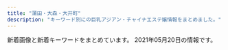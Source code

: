 ```yaml
---
title: "蒲田・大森・大井町"
description: "キーワード別にの巨乳アジアン・チャイナエステ嬢情報をまとめました。"
---
```


新着画像と新着キーワードをまとめています。
2021年05月20日の情報です。

<DmmAffiliateIns />
<KeywordTable
  shops={
    [
    {
        "station": "JR\u84b2\u7530\u99c5\u897f\u53e3",
        "img_links": [
            "http://es-kamata.xyz/images/bottom.jpg",
            "http://es-kamata.xyz/images/g0.jpg",
            "http://es-kamata.xyz/images/g5.jpg",
            "http://es-kamata.xyz/images/s1.jpg",
            "http://es-kamata.xyz/images/g1.jpg",
            "http://es-kamata.xyz/images/001.jpg",
            "http://es-kamata.xyz/images/tel.jpg",
            "http://es-kamata.xyz/images/002.jpg",
            "http://es-kamata.xyz/images/g2.jpg",
            "http://es-kamata.xyz/images/top_03.jpg",
            "http://es-kamata.xyz/images/g3.jpg",
            "http://es-kamata.xyz/images/rq01.jpg",
            "http://es-kamata.xyz/images/ml.jpg",
            "http://es-kamata.xyz/images/tw.jpg",
            "http://es-kamata.xyz/images/g4.jpg",
            "http://es-kamata.xyz/images/nei_bt.jpg",
            "http://es-kamata.xyz/images/new_tit.jpg",
            "http://es-kamata.xyz/images/rq03.jpg",
            "http://es-kamata.xyz/images/ac1.jpg",
            "http://es-kamata.xyz/images/ac3.jpg",
            "http://es-kamata.xyz/images/ac2.jpg",
            "http://es-kamata.xyz/images/qiu-1.jpg",
            "http://es-kamata.xyz/images/g8.jpg",
            "http://es-kamata.xyz/images/004.jpg",
            "http://es-kamata.xyz/images/ac5.jpg",
            "http://es-kamata.xyz/images/new_d.jpg",
            "http://es-kamata.xyz/images/ac4.jpg",
            "http://es-kamata.xyz/images/003.jpg"
        ],
        "name": "\u82b1\u6c34\u6728",
        "keywords": {},
        "url": "http://es-kamata.xyz/"
    },
    {
        "station": "JR\u5927\u68ee\u99c5\u6771\u53e3",
        "name": "Refine\u30fb\u30ea\u30d5\u30a1\u30a4\u30f3",
        "img_links": [
            "http://es-refine.xyz/images/g6.jpg",
            "http://es-refine.xyz/images/4.jpg",
            "http://es-refine.xyz/images/a6.jpg",
            "http://es-refine.xyz/images/g7.jpg",
            "http://es-refine.xyz/images/r3.jpg",
            "http://es-refine.xyz/images/g2.jpg",
            "http://es-refine.xyz/images/a5.jpg",
            "http://es-refine.xyz/images/g8.jpg",
            "http://es-refine.xyz/images/a3.jpg",
            "http://es-refine.xyz/images/end.png",
            "http://es-refine.xyz/images/r2.jpg",
            "http://es-refine.xyz/images/3.jpg",
            "http://es-refine.xyz/images/g.jpg",
            "http://es-refine.xyz/images/mobile.jpg",
            "http://es-refine.xyz/images/a4.jpg",
            "http://es-refine.xyz/images/tite-staff.jpg",
            "http://es-refine.xyz/images/top.jpg",
            "http://es-refine.xyz/images/a1.jpg",
            "http://es-refine.xyz/images/pickup_t.jpg",
            "http://es-refine.xyz/images/g02.jpg",
            "http://es-refine.xyz/images/a2.jpg",
            "http://es-refine.xyz/images/tite-link.jpg"
        ],
        "keywords": {
            "C": 12
        },
        "url": "http://es-refine.xyz/"
    },
    {
        "keywords": {
            "E": 11,
            "83": 2,
            "D": 32,
            "85": 22,
            "C": 14,
            "F": 1,
            "88": 5,
            "87": 9,
            "86": 18
        },
        "name": "\u7f8e\u7409\u7409",
        "station": "JR\u84b2\u7530\u99c5\u6771\u53e3",
        "url": "http://www.e-uluru.info/",
        "img_links": [
            "http://www.e-uluru.info/girl/030.jpg",
            "http://www.e-uluru.info/images/upload/thumb/5dcabd8808e86a8c.jpg",
            "http://www.e-uluru.info/i/girl/013.jpg",
            "http://www.e-uluru.info/girl/07.jpg",
            "http://www.e-uluru.info/girl/020.jpg",
            "http://www.e-uluru.info/images/upload/thumb/056ff3de81fe9024.jpg",
            "http://www.e-uluru.info/s/images/r01.jpg",
            "http://www.e-uluru.info/images/index_02.png",
            "http://www.e-uluru.info/s/girl/01.jpg",
            "http://www.e-uluru.info/images/upload/12cb1bdfa779a5e6.jpg",
            "http://www.e-uluru.info/images/upload/thumb/03b615dbd4a8d4e4.jpg",
            "http://www.e-uluru.info/images/upload/539dd2297c44dec2.jpg",
            "http://www.e-uluru.info/images/upload/98ac232614327354.jpg",
            "http://www.e-uluru.info/images/upload/thumb/12cb1bdfa779a5e6.jpg",
            "http://www.e-uluru.info/girl/032.jpg",
            "http://www.e-uluru.info/girl/024.jpg",
            "http://www.e-uluru.info/girl/013.jpg",
            "http://www.e-uluru.info/girl/015.jpg",
            "http://www.e-uluru.info/images/upload/thumb/c7886d02d33ae09c.jpg",
            "http://www.e-uluru.info/images/sys_08.png",
            "http://www.e-uluru.info/images/upload/f436fca81b34a90a.jpg",
            "http://www.e-uluru.info/images/upload/thumb/9e6373c225b7bc51.jpg",
            "http://www.e-uluru.info/images/staff_08.png",
            "http://www.e-uluru.info/s/images/r02.jpg",
            "http://www.e-uluru.info/s/images/icon_topics.png",
            "http://www.e-uluru.info/images/upload/thumb/ad830a43974bad03.jpg",
            "http://www.e-uluru.info/images/upload/thumb/f436fca81b34a90a.jpg",
            "http://www.e-uluru.info/images/index_01.png",
            "http://www.e-uluru.info/images/upload/30e7a9b6a2619196.jpg",
            "http://www.e-uluru.info/images/upload/thumb/30e7a9b6a2619196.jpg",
            "http://www.e-uluru.info/images/rec_08.png",
            "http://www.e-uluru.info/images/upload/thumb/a86dfeb81b8ab370.jpg",
            "http://www.e-uluru.info/images/index_04.png",
            "http://www.e-uluru.info/girl/018.jpg",
            "http://www.e-uluru.info/images/pro.jpg",
            "http://www.e-uluru.info/girl/06.jpg",
            "http://www.e-uluru.info/images/upload/thumb/d33358c73f674e0d.jpg",
            "http://www.e-uluru.info/images/upload/thumb/71169c7f826021d0.jpg",
            "http://www.e-uluru.info/s/images/icon_staff.png",
            "http://www.e-uluru.info/images/upload/9e6373c225b7bc51.jpg",
            "http://www.e-uluru.info/images/upload/e8b0d029c217c7cc.jpg",
            "http://www.e-uluru.info/s/images/r05.jpg",
            "http://www.e-uluru.info/images/index_05.png",
            "http://www.e-uluru.info/images/upload/thumb/98ac232614327354.jpg",
            "http://www.e-uluru.info/images/upload/d4a6c5a9e3801cc7.jpg",
            "http://www.e-uluru.info/images/upload/thumb/2951922eff997d84.jpg",
            "http://www.e-uluru.info/images/upload/03b615dbd4a8d4e4.jpg",
            "http://www.e-uluru.info/images/upload/90eec703fb0861db.jpg",
            "http://www.e-uluru.info/images/upload/db7023b92ef16bbc.jpg",
            "http://www.e-uluru.info/girl/033.jpg",
            "http://www.e-uluru.info/images/upload/adc24ea0648493e2.jpg",
            "http://www.e-uluru.info/images/upload/thumb/adc24ea0648493e2.jpg",
            "http://www.e-uluru.info/images/upload/71169c7f826021d0.jpg",
            "http://www.e-uluru.info/images/upload/d33358c73f674e0d.jpg",
            "http://www.e-uluru.info/images/upload/thumb/a42cde1d7d7ca5c0.jpg",
            "http://www.e-uluru.info/images/info_08.png",
            "http://www.e-uluru.info/images/upload/thumb/539dd2297c44dec2.jpg",
            "http://www.e-uluru.info/images/upload/thumb/8ee8987b2165d4fc.jpg",
            "http://www.e-uluru.info/images/rec_09.png",
            "http://www.e-uluru.info/images/upload/5dcabd8808e86a8c.jpg",
            "http://www.e-uluru.info/girl/028.jpg",
            "http://www.e-uluru.info/images/upload/24e3367119cd81d4.jpg",
            "http://www.e-uluru.info/images/upload/8ee8987b2165d4fc.jpg",
            "http://www.e-uluru.info/images/r02.jpg",
            "http://www.e-uluru.info/images/index_08.png",
            "http://www.e-uluru.info/images/upload/b71e9dc3cfa0f9b4.jpg",
            "http://www.e-uluru.info/girl/012.jpg",
            "http://www.e-uluru.info/images/upload/f642dd084fb225c9.jpg",
            "http://www.e-uluru.info/images/upload/2e83ce7f87e28c10.jpg",
            "http://www.e-uluru.info/images/upload/2951922eff997d84.jpg",
            "http://www.e-uluru.info/images/upload/b5241af23f911574.jpg",
            "http://www.e-uluru.info/s/images/icon_covergirl.png",
            "http://www.e-uluru.info/s/images/icon_info.png",
            "http://www.e-uluru.info/images/upload/thumb/d4a6c5a9e3801cc7.jpg",
            "http://www.e-uluru.info/images/upload/ad830a43974bad03.jpg",
            "http://www.e-uluru.info/s/images/icon_tel.png",
            "http://www.e-uluru.info/images/upload/thumb/90eec703fb0861db.jpg",
            "http://www.e-uluru.info/s/images/r03.jpg",
            "http://www.e-uluru.info/girl/014.jpg",
            "http://www.e-uluru.info/images/upload/056ff3de81fe9024.jpg",
            "http://www.e-uluru.info/images/r05.jpg",
            "http://www.e-uluru.info/images/index_11.png",
            "http://www.e-uluru.info/images/index_12.png",
            "http://www.e-uluru.info/images/r03.jpg",
            "http://www.e-uluru.info/images/index_03.png",
            "http://www.e-uluru.info/images/upload/thumb/2e83ce7f87e28c10.jpg",
            "http://www.e-uluru.info/images/index_07.png",
            "http://www.e-uluru.info/girl/019.jpg",
            "http://www.e-uluru.info/images/upload/a42cde1d7d7ca5c0.jpg",
            "http://www.e-uluru.info/images/upload/a944203deb9da4de.jpg",
            "http://www.e-uluru.info/images/upload/08e930d29f9d5b3e.jpg",
            "http://www.e-uluru.info/images/upload/7a73ef7475560f16.jpg",
            "http://www.e-uluru.info/images/upload/thumb/24e3367119cd81d4.jpg",
            "http://www.e-uluru.info/images/upload/thumb/b71e9dc3cfa0f9b4.jpg",
            "http://www.e-uluru.info/images/upload/thumb/ebc831946fdc3143.jpg",
            "http://www.e-uluru.info/images/upload/c7886d02d33ae09c.jpg",
            "http://www.e-uluru.info/images/upload/thumb/73a690610b4828e0.jpg",
            "http://www.e-uluru.info/images/upload/ebc831946fdc3143.jpg",
            "http://www.e-uluru.info/images/upload/thumb/08e930d29f9d5b3e.jpg",
            "http://www.e-uluru.info/girl/031.jpg",
            "http://www.e-uluru.info/images/upload/1ddb0f728d864feb.jpg",
            "http://www.e-uluru.info/images/upload/73a690610b4828e0.jpg",
            "http://www.e-uluru.info/images/index_13.png",
            "http://www.e-uluru.info/girl/016.jpg",
            "http://www.e-uluru.info/images/upload/thumb/a944203deb9da4de.jpg",
            "http://www.e-uluru.info/images/index_06.png",
            "http://www.e-uluru.info/images/r01.jpg",
            "http://www.e-uluru.info/images/upload/thumb/1ddb0f728d864feb.jpg",
            "http://www.e-uluru.info/images/upload/thumb/db7023b92ef16bbc.jpg",
            "http://www.e-uluru.info/images/upload/a86dfeb81b8ab370.jpg",
            "http://www.e-uluru.info/images/upload/thumb/f642dd084fb225c9.jpg",
            "http://www.e-uluru.info/girl/034.jpg",
            "http://www.e-uluru.info/images/upload/thumb/e8b0d029c217c7cc.jpg",
            "http://www.e-uluru.info/s/images/icon_top.png",
            "http://www.e-uluru.info/girl/01.jpg",
            "http://www.e-uluru.info/images/upload/thumb/7a73ef7475560f16.jpg",
            "http://www.e-uluru.info/images/upload/thumb/b5241af23f911574.jpg",
            "http://www.e-uluru.info/girl/021.jpg",
            "http://www.e-uluru.info/images/info01.png"
        ]
    },
    {
        "url": "http://ikoi.xyz.mn/",
        "name": "\u61a9",
        "keywords": {},
        "img_links": [],
        "station": "JR\u5927\u68ee\u99c5\u6771\u53e3"
    },
    {
        "name": "\u3064\u307c\u307f",
        "keywords": {},
        "img_links": [],
        "station": "JR\u5927\u4e95\u753a\u99c5\u4e2d\u592e\u53e3",
        "url": "http://rin-rinpa.info/"
    },
    {
        "img_links": [
            "http://www.floweresthe.com/upload/girl/img_list01/img_list_0004.jpg",
            "http://www.floweresthe.com/upload/girl/img01/img1_0005.jpg",
            "http://www.floweresthe.com/img/r4.jpg",
            "http://www.floweresthe.com/upload/girl/img04/img1_0001.jpg",
            "http://www.floweresthe.com/upload/girl/img02/img1_0006.jpg",
            "http://www.floweresthe.com/upload/girl/img_list01/img_list_0010.jpg",
            "http://www.floweresthe.com/img/main_top.jpg",
            "http://www.floweresthe.com/upload/girl/img04/img1_0009.jpg",
            "http://www.floweresthe.com/img/lineyoko.jpg",
            "http://www.floweresthe.com/upload/girl/img01/img1_0007.jpg",
            "http://www.floweresthe.com/upload/girl/img04/img1_0005.jpg",
            "http://www.floweresthe.com/upload/girl/img02/img1_0010.jpg",
            "http://www.floweresthe.com/upload/girl/img02/img1_0004.jpg",
            "http://www.floweresthe.com/upload/board/img_1599194180.jpg",
            "http://www.floweresthe.com/upload/girl/img02/img1_0011.jpg",
            "http://www.floweresthe.com/upload/girl/img02/img1_0001.jpg",
            "http://www.floweresthe.com/upload/board/img_1617937698.jpg",
            "http://www.floweresthe.com/upload/girl/img02/img1_0005.jpg",
            "http://www.floweresthe.com/upload/girl/img04/img1_0003.jpg",
            "http://www.floweresthe.com/upload/girl/img_list01/img_list_0011.jpg",
            "http://www.floweresthe.com/upload/girl/img04/img1_0004.jpg",
            "http://www.floweresthe.com/upload/board/img_1570430028.jpg",
            "http://www.floweresthe.com/img/bottom.jpg",
            "http://www.floweresthe.com/upload/girl/img_list01/img_list_0003.jpg",
            "http://www.floweresthe.com/upload/girl/img_list01/img_list_0007.jpg",
            "http://www.floweresthe.com/upload/board/img_1552291455.jpg",
            "http://www.floweresthe.com/img/sys1.jpg",
            "http://www.floweresthe.com/img/r1.jpg",
            "http://www.floweresthe.com/upload/girl/img01/img1_0006.jpg",
            "http://www.floweresthe.com/img/sys2.jpg",
            "http://www.floweresthe.com/upload/girl/img_list01/img_list_0009.jpg",
            "http://www.floweresthe.com/upload/girl/img02/img1_0008.jpg",
            "http://www.floweresthe.com/img/tit_girls.jpg",
            "http://www.floweresthe.com/upload/girl/img01/img1_0010.jpg",
            "http://www.floweresthe.com/upload/board/img_1620284948.jpg",
            "http://www.floweresthe.com/img/tit_profile.jpg",
            "http://www.floweresthe.com/upload/girl/img01/img1_0009.jpg",
            "http://www.floweresthe.com/upload/girl/img01/img1_0003.jpg",
            "http://www.floweresthe.com/upload/girl/img_list01/img_list_0005.jpg",
            "http://www.floweresthe.com/upload/girl/img04/img1_0006.jpg",
            "http://www.floweresthe.com/upload/girl/img02/img1_0007.jpg",
            "http://www.floweresthe.com/img/memu.jpg",
            "http://www.floweresthe.com/upload/girl/img04/img1_0011.jpg",
            "http://www.floweresthe.com/upload/girl/img01/img1_0011.jpg",
            "http://www.floweresthe.com/img/tit_photo.jpg",
            "http://www.floweresthe.com/img/r2.jpg",
            "http://www.floweresthe.com/upload/girl/img02/img1_0003.jpg",
            "http://www.floweresthe.com/upload/girl/img_list01/img_list_0001.jpg",
            "http://www.floweresthe.com/upload/girl/img01/img1_0008.jpg",
            "http://www.floweresthe.com/upload/board/img_1551414651.jpg",
            "http://www.floweresthe.com/upload/girl/img01/img1_0004.jpg",
            "http://www.floweresthe.com/img/r3.jpg",
            "http://www.floweresthe.com/upload/girl/img01/img2_0006.jpg",
            "http://www.floweresthe.com/upload/girl/img04/img1_0010.jpg",
            "http://www.floweresthe.com/upload/girl/img04/img1_0008.jpg",
            "http://www.floweresthe.com/upload/girl/img02/img1_0009.jpg",
            "http://www.floweresthe.com/upload/girl/img04/img1_0007.jpg",
            "http://www.floweresthe.com/upload/girl/img01/img1_0001.jpg",
            "http://www.floweresthe.com/upload/girl/img_list01/img_list_0006.jpg",
            "http://www.floweresthe.com/upload/girl/img_list01/img_list_0008.jpg",
            "http://www.floweresthe.com/img/interior.png"
        ],
        "name": "Flower\u30fb\u30d5\u30e9\u30ef\u30fc",
        "keywords": {
            "85": 12,
            "87": 39,
            "D": 31,
            "C": 49,
            "86": 23
        },
        "url": "http://www.floweresthe.com/",
        "station": "JR\u84b2\u7530\u99c5\u6771\u53e3"
    },
    {
        "keywords": {},
        "name": "\u8776\u604b\u82b1",
        "url": "http://momi-este.com/",
        "station": "JR\u84b2\u7530\u99c5\u897f\u53e3",
        "img_links": []
    },
    {
        "keywords": {},
        "station": "JR\u5927\u4e95\u753a\u99c5",
        "name": "\u307b\u306e\u304b",
        "url": "http://www.hounoka.com/",
        "img_links": [
            "http://www.hounoka.com/smart/corona-taisaku2.jpg",
            "http://www.hounoka.com/massage-de_88_31.jpg",
            "http://www.hounoka.com/smart/eri.jpg",
            "http://www.hounoka.com/corona-taisaku2.jpg",
            "http://www.hounoka.com/smart/top-tab-returan.jpg"
        ]
    },
    {
        "station": "JR\u84b2\u7530\u99c5\u6771\u53e3",
        "url": "http://syarumu.net",
        "img_links": [
            "http://syarumu.net/up/uploads/20190301204324ayako1.jpg",
            "http://syarumu.net/up/uploads/20200728221316kan.jpg",
            "http://syarumu.net/up/uploads/20190714114509image.jpeg",
            "http://syarumu.net/up/uploads/20200728221353kana.jpg",
            "http://syarumu.net/up/uploads/20160812161741aiko.jpg",
            "http://syarumu.net/up/uploads/20171119193048nana4.jpg",
            "http://syarumu.net/up/uploads/20190720013113erika.jpg",
            "http://syarumu.net/up/uploads/20170108170417kira4.jpg",
            "http://syarumu.net/up/uploads/20190819221937moe.jpg",
            "http://syarumu.net/up/uploads/20190525003732risa.jpg",
            "http://syarumu.net/up/uploads/20171119193015nana3.jpg",
            "http://syarumu.net/up/uploads/20160811191905hitomi.jpg",
            "http://syarumu.net/up/uploads/20190426134932sumire.jpg",
            "http://syarumu.net/up/uploads/20191028120109pre.jpg",
            "http://syarumu.net/up/uploads/20190813233629mirai2.jpg",
            "http://syarumu.net/up/uploads/2020062222282211.jpg",
            "http://syarumu.net/images/info.png",
            "http://syarumu.net/up/uploads/20171001173455haruka.jpg",
            "http://syarumu.net/up/uploads/20190525003719risa1.jpg",
            "http://syarumu.net/up/newsimg/20180519150354kanaa.jpg",
            "http://syarumu.net/up/uploads/20180802213607serina.jpg",
            "http://syarumu.net/up/newsimg/20170406223636mao.jpg",
            "http://syarumu.net/images/qr.jpg",
            "http://syarumu.net/up/uploads/20170106012055kira3.jpg",
            "http://syarumu.net/up/uploads/20190522203024saori2.jpg",
            "http://syarumu.net/up/newsimg/201707272103202.jpg",
            "http://syarumu.net/up/uploads/20161219214103hitomi1.jpg",
            "http://syarumu.net/up/uploads/20160812161809aiko5.jpg",
            "http://syarumu.net/images/tel.jpg",
            "http://syarumu.net/up/uploads/20170406223535mao.jpg",
            "http://syarumu.net/up/newsimg/20180519143336risa1.jpg",
            "http://syarumu.net/up/uploads/20181204215307yurika.jpg",
            "http://syarumu.net/up/uploads/20160812161757aiko4.jpg",
            "http://syarumu.net/up/uploads/20190301204316ayako.jpg",
            "http://syarumu.net/up/uploads/20171016204051mayumi.jpg",
            "http://syarumu.net/up/uploads/20190912225320hina.jpg",
            "http://syarumu.net/up/uploads/20190912225327hina1.jpg",
            "http://syarumu.net/images/price.jpg",
            "http://syarumu.net/up/uploads/20180802213555serina2.jpg",
            "http://syarumu.net/up/uploads/20191121214442AXKE6657.jpg",
            "http://syarumu.net/up/uploads/20190426134943sumire1.jpg",
            "http://syarumu.net/up/uploads/202006222228319.jpg",
            "http://syarumu.net/up/newsimg/20171016204113mayumi1.jpg",
            "http://syarumu.net/up/uploads/20190903230049natumi2.jpg",
            "http://syarumu.net/up/uploads/20190516212007k2.jpg",
            "http://syarumu.net/images/qj.jpg",
            "http://syarumu.net/up/uploads/20171016204051mayumi2.jpg",
            "http://syarumu.net/up/uploads/20180802213619serina1.jpg",
            "http://syarumu.net/up/uploads/20190903230049natumi.jpg",
            "http://syarumu.net/up/uploads/2017101023014120170519212939eri1.jpg",
            "http://syarumu.net/up/uploads/20191121214351yua.jpg",
            "http://syarumu.net/up/uploads/20160813224746kasumi.jpg",
            "http://syarumu.net/up/uploads/20201008205617r.jpg",
            "http://syarumu.net/up/uploads/20190522203018saori1.jpg",
            "http://syarumu.net/up/uploads/20171016204051mayumi1.jpg",
            "http://syarumu.net/up/uploads/20190912225334hina2.jpg",
            "http://syarumu.net/up/uploads/20190516211959k1.jpg",
            "http://syarumu.net/up/uploads/20180802213749ai.jpg"
        ],
        "name": "\u30b7\u30e3\u30eb\u30e0",
        "keywords": {}
    },
    {
        "img_links": [
            "http://u-care.ests.jp/images/s_link.jpg",
            "http://u-care.ests.jp/photos/sites/36/2021/04/2021040821455253.jpeg",
            "http://u-care.ests.jp/photos/sites/36/2021/04/2021042523083915.jpeg",
            "http://u-care.ests.jp/photos/sites/36/2021/05/202105080345158.jpeg",
            "http://u-care.ests.jp/photos/sites/36/2021/02/2021020516324022.jpg",
            "http://u-care.ests.jp/images/room6.jpg",
            "http://u-care.ests.jp/images/hua.png",
            "http://u-care.ests.jp/photos/sites/36/2020/12/2020120314112231.jpg",
            "http://u-care.ests.jp/photos/sites/36/2021/05/2021050803451364.jpeg",
            "http://u-care.ests.jp/images/mobile.jpg",
            "http://u-care.ests.jp/photos/sites/36/2019/11/2019110314145623.jpg",
            "http://u-care.ests.jp/images/pick_bj1.jpg",
            "http://u-care.ests.jp/images/1.jpg",
            "http://u-care.ests.jp/photos/sites/36/2020/11/2020112313091813.jpg",
            "http://u-care.ests.jp/images/nbj3.jpg",
            "http://u-care.ests.jp/photos/sites/36/2021/04/2021042523083797.jpeg",
            "http://u-care.ests.jp/images/new.jpg",
            "http://u-care.ests.jp/photos/sites/36/2019/07/2019072818340741.jpg",
            "http://u-care.ests.jp/images/s_staff.jpg",
            "http://u-care.ests.jp/images/room2.jpg",
            "http://u-care.ests.jp/images/a.png",
            "http://u-care.ests.jp/photos/sites/36/2021/05/2021050915503123.jpeg",
            "http://u-care.ests.jp/photos/sites/36/2019/11/2019110314145767.jpg",
            "http://u-care.ests.jp/images/s1.png",
            "http://u-care.ests.jp/photos/sites/36/2021/05/2021050915502499.jpeg",
            "http://u-care.ests.jp/photos/sites/36/2021/04/2021040821454611.jpeg",
            "http://u-care.ests.jp/photos/sites/36/2019/07/201907281834129.jpg",
            "http://u-care.ests.jp/photos/sites/36/2021/02/2021020516323421.jpg",
            "http://u-care.ests.jp/images/s_face.jpg",
            "http://u-care.ests.jp/images/b.png",
            "http://u-care.ests.jp/images/s.png",
            "http://u-care.ests.jp/photos/sites/36/2019/07/2019072818340893.jpg",
            "http://u-care.ests.jp/photos/sites/36/2020/11/2020112313092447.jpg",
            "http://u-care.ests.jp/images/cocoiineputiandian.jpg",
            "http://u-care.ests.jp/photos/sites/36/2020/12/2020120314112720.jpg",
            "http://u-care.ests.jp/photos/sites/36/2021/05/2021050803451611.jpeg",
            "http://u-care.ests.jp/photos/sites/36/2021/05/2021050915511431.jpeg",
            "http://u-care.ests.jp/images/twitter.jpg",
            "http://u-care.ests.jp/photos/sites/36/2019/07/2019072818341268.jpg",
            "http://u-care.ests.jp/images/room1.jpg",
            "http://u-care.ests.jp/photos/sites/36/2019/07/2019072818341463.jpg",
            "http://u-care.ests.jp/images/room5.jpg",
            "http://u-care.ests.jp/photos/sites/36/2020/12/2020120314113358.jpg",
            "http://u-care.ests.jp/images/top.png",
            "http://u-care.ests.jp/photos/sites/36/2019/07/201907281834152.jpg",
            "http://u-care.ests.jp/photos/sites/36/2021/04/2021042523083640.jpeg",
            "http://u-care.ests.jp/images/nbj1.jpg",
            "http://u-care.ests.jp/images/s_blog.jpg",
            "http://u-care.ests.jp/photos/sites/36/2019/07/2019072818372591.jpg",
            "http://u-care.ests.jp/photos/sites/36/2020/01/2020012715190245.jpg",
            "http://u-care.ests.jp/images/room3.jpg",
            "http://u-care.ests.jp/images/room4.jpg",
            "http://u-care.ests.jp/images/s_pick.jpg",
            "http://u-care.ests.jp/photos/sites/36/2020/01/2020012715190876.jpg",
            "http://u-care.ests.jp/images/pick_bj3.jpg",
            "http://u-care.ests.jp/photos/sites/36/2019/07/2019072818341331.jpg"
        ],
        "station": "JR\u84b2\u7530\u99c5\u897f\u53e3",
        "keywords": {
            "89": 20,
            "87": 56,
            "E": 10,
            "86": 30,
            "D": 98,
            "C": 10,
            "85": 22,
            "F": 10
        },
        "url": "http://u-care.ests.jp/",
        "name": "CoCo.\u30a4\u30a4\u306d!"
    },
    {
        "img_links": [],
        "name": "\u30d4\u30f3\u30afgirl",
        "keywords": {},
        "url": "http://pinkgirl.iest.info/",
        "station": "JR\u5927\u4e95\u753a\u99c5\u897f\u53e3"
    },
    {
        "name": "Only One",
        "keywords": {
            "D": 8,
            "C": 1,
            "85": 2,
            "86": 6,
            "87": 1
        },
        "url": "http://onlyone.jpn.vin/",
        "station": "JR\u5927\u4e95\u753a\u99c5",
        "img_links": [
            "http://onlyone.jpn.vin/images/end.png",
            "http://onlyone.jpn.vin/photos/sites/58/2020/12/2020121505432512.jpg",
            "http://onlyone.jpn.vin/images/s_link.png",
            "http://onlyone.jpn.vin/images/news.png",
            "http://onlyone.jpn.vin/images/top.png",
            "http://onlyone.jpn.vin/images/room5.jpg",
            "http://onlyone.jpn.vin/photos/sites/58/2020/06/2020062506024983.jpg",
            "http://onlyone.jpn.vin/images/nei_bj1.png",
            "http://onlyone.jpn.vin/images/room1.jpg",
            "http://onlyone.jpn.vin/photos/sites/58/2020/10/2020100207070197.jpg",
            "http://onlyone.jpn.vin/photos/sites/58/2020/06/2020062506024979.jpg",
            "http://onlyone.jpn.vin/photos/sites/58/2020/10/2020103004200463.jpg",
            "http://onlyone.jpn.vin/images/mobile.jpg",
            "http://onlyone.jpn.vin/images/room2.jpg",
            "http://onlyone.jpn.vin/photos/sites/58/2020/09/2020092305431071.jpg",
            "http://onlyone.jpn.vin/photos/sites/58/2021/04/2021043002325878.jpg",
            "http://onlyone.jpn.vin/images/room3.jpg",
            "http://onlyone.jpn.vin/images/s_staff.png",
            "http://onlyone.jpn.vin/photos/sites/58/2020/06/202006250602509.jpg",
            "http://onlyone.jpn.vin/photos/sites/58/2020/10/202010300420109.jpg",
            "http://onlyone.jpn.vin/photos/sites/58/2020/06/202006250602504.jpg"
        ]
    },
    {
        "img_links": [
            "http://with-you.iest.info/images/nbj3.jpg",
            "http://with-you.iest.info/photos/sites/78/2020/04/2020041703530074.jpg",
            "http://with-you.iest.info/images/service3.jpg",
            "http://with-you.iest.info/images/top.png",
            "http://with-you.iest.info/images/tel.jpg",
            "http://with-you.iest.info/images/service2.jpg",
            "http://with-you.iest.info/images/info.jpg",
            "http://with-you.iest.info/photos/sites/78/2019/08/2019083003291365.jpg",
            "http://with-you.iest.info/images/service1.jpg",
            "http://with-you.iest.info/images/s_pick.jpg",
            "http://with-you.iest.info/photos/sites/78/2021/01/2021011602332027.jpg",
            "http://with-you.iest.info/images/service4.jpg",
            "http://with-you.iest.info/photos/sites/78/2021/03/2021031003373623.jpg",
            "http://with-you.iest.info/photos/sites/78/2019/09/2019092708275393.jpg",
            "http://with-you.iest.info/photos/sites/78/2019/08/2019082704375018.jpg",
            "http://with-you.iest.info/images/s_news.jpg",
            "http://with-you.iest.info/images/acc.jpg",
            "http://with-you.iest.info/images/s_staff.png"
        ],
        "station": "JR\u5927\u4e95\u753a\u99c5",
        "url": "http://with-you.iest.info/",
        "name": "with you",
        "keywords": {
            "C": 7,
            "86": 7,
            "87": 21,
            "D": 14,
            "E": 7
        }
    },
    {
        "img_links": [
            "http://www.es-princess.com/images/02.jpg",
            "http://www.es-princess.com/s/image/nav_top.png",
            "http://www.es-princess.com/images/rec_13.jpg",
            "http://www.es-princess.com/images/upload/thumb/4caabf554de9febf.jpg",
            "http://www.es-princess.com/images/index_15.jpg",
            "http://www.es-princess.com/images/upload/thumb/667df216753c34cf.jpg",
            "http://www.es-princess.com/s/images/okubokomachi.jpg",
            "http://www.es-princess.com/images/upload/thumb/fac24168ab90cc92.jpg",
            "http://www.es-princess.com/s/image/nav_manga.png",
            "http://www.es-princess.com/s/images/t6.jpg",
            "http://www.es-princess.com/images/01.jpg",
            "http://www.es-princess.com/images/upload/thumb/7358bb17b522d506.jpg",
            "http://www.es-princess.com/images/upload/thumb/99ff32906f064430.jpg",
            "http://www.es-princess.com/images/index_27.jpg",
            "http://www.es-princess.com/images/upload/thumb/d0adbd6a55204cc6.jpg",
            "http://www.es-princess.com/s/images/service_01.png",
            "http://www.es-princess.com/s/images/top_2.jpg",
            "http://www.es-princess.com/images/index_13.jpg",
            "http://www.es-princess.com/images/index_24.jpg",
            "http://www.es-princess.com/images/index_29.jpg",
            "http://www.es-princess.com/s/images/slider/next.png",
            "http://www.es-princess.com/s/images/slider/1.jpg",
            "http://www.es-princess.com/images/upload/thumb/e5f6402b9bb3e639.jpeg",
            "http://www.es-princess.com/s/image/nav_hotel.png",
            "http://www.es-princess.com/s/image/nav_cast.png",
            "http://www.es-princess.com/s/images/t4.jpg",
            "http://www.es-princess.com/images/index_07.jpg",
            "http://www.es-princess.com/images/info_13.jpg",
            "http://www.es-princess.com/images/upload/thumb/8daadfa86c3af0ee.jpg",
            "http://www.es-princess.com/s/images/t2.jpg",
            "http://www.es-princess.com/images/upload/thumb/d7645c329c045bbf.jpg",
            "http://www.es-princess.com/images/upload/thumb/34d0c1f12f3d1581.jpg",
            "http://www.es-princess.com/images/upload/thumb/5a01d26b03ae3963.jpg",
            "http://www.es-princess.com/s/images/tel.png",
            "http://www.es-princess.com/images/index_17.jpg",
            "http://www.es-princess.com/images/index_21.jpg",
            "http://www.es-princess.com/images/index_05.jpg",
            "http://www.es-princess.com/images/index_31.jpg",
            "http://www.es-princess.com/images/upload/thumb/18e6044b88e2d742.jpg",
            "http://www.es-princess.com/s/images/t3.jpg",
            "http://www.es-princess.com/images/index_03.jpg",
            "http://www.es-princess.com/images/upload/thumb/a77e3ba56953c62a.jpg",
            "http://www.es-princess.com/images/upload/thumb/140d1b4166940516.jpg",
            "http://www.es-princess.com/images/upload/thumb/123b8dc1f8010cd7.jpg",
            "http://www.es-princess.com/s/image/nav_sys.png",
            "http://es-princess.com/images/index_06.jpg",
            "http://www.es-princess.com/images/upload/thumb/199865d366667d99.jpg",
            "http://www.es-princess.com/images/upload/thumb/966442429a421ade.jpg",
            "http://www.es-princess.com/images/index_23.jpg",
            "http://www.es-princess.com/images/index_36.jpg",
            "http://www.es-princess.com/images/index_02.jpg",
            "http://www.es-princess.com/images/upload/thumb/33b8e868c76e480e.jpg",
            "http://www.es-princess.com/images/upload/thumb/abb982c0ed8c784a.jpg",
            "http://www.es-princess.com/images/upload/thumb/9081c49e0239e8dc.jpg",
            "http://www.es-princess.com/images/index_04.jpg",
            "http://www.es-princess.com/s/image/nav_topics.png",
            "http://www.es-princess.com/images/index_01.jpg",
            "http://www.es-princess.com/s/images/slider/2.jpg",
            "http://www.es-princess.com/images/rec.jpg",
            "http://www.es-princess.com/images/foot_34.jpg",
            "http://www.es-princess.com/s/images/slider/prev.png",
            "http://www.es-princess.com/s/images/t5.jpg",
            "http://www.es-princess.com/images/03.jpg",
            "http://www.es-princess.com/images/index_19.jpg",
            "http://www.es-princess.com/images/info.jpg",
            "http://www.es-princess.com/images/upload/thumb/b5e216c30766fe2c.jpg",
            "http://www.es-princess.com/images/upload/thumb/380cd518ae78d99c.jpg",
            "http://www.es-princess.com/images/upload/thumb/b673f5c7b6c0c654.jpg",
            "http://www.es-princess.com/images/index_25.jpg",
            "http://www.es-princess.com/images/upload/thumb/cc93f6d3b2f1a8dd.jpg",
            "http://www.es-princess.com/images/index_35.jpg",
            "http://www.es-princess.com/images/upload/thumb/570cec0ed7dbb299.jpg",
            "http://www.es-princess.com/images/upload/thumb/c191f88ab8347247.jpg",
            "http://www.es-princess.com/s/images/t1.jpg",
            "http://www.es-princess.com/images/upload/thumb/05aaf6a4110be4ac.jpg",
            "http://www.es-princess.com/images/staff_13.jpg",
            "http://www.es-princess.com/s/images/t7.jpg",
            "http://www.es-princess.com/s/uploads/02a.jpg",
            "http://www.es-princess.com/images/upload/thumb/af672e0eb7d28ee6.jpg",
            "http://www.es-princess.com/girl/01.jpg",
            "http://www.es-princess.com/images/upload/thumb/026f0a00a7ebcac9.jpg",
            "http://www.es-princess.com/images/upload/thumb/977b6b56e17935b8.jpg",
            "http://www.es-princess.com/s/uploads/02.jpg",
            "http://www.es-princess.com/s/images/iphone.png",
            "http://www.es-princess.com/s/uploads/01.jpg",
            "http://www.es-princess.com/images/index_18.jpg",
            "http://www.es-princess.com/s/images/slider/3.jpg",
            "http://www.es-princess.com/images/index_06.jpg",
            "http://www.es-princess.com/images/upload/thumb/befa35bfd3fcc1cf.jpg",
            "http://es-princess.com/images/index_07.jpg",
            "http://www.es-princess.com/images/upload/thumb/c9fd1fe34ca64bc2.png",
            "http://www.es-princess.com/images/upload/thumb/28d10c17ec4ef55b.jpg",
            "http://www.es-princess.com/images/upload/thumb/314d78dc282a338e.jpg",
            "http://www.es-princess.com/images/upload/thumb/5e0537ee102a37b1.jpg",
            "http://www.es-princess.com/s/images/pc.png",
            "http://www.es-princess.com/images/upload/thumb/4fbbf39dbb4b5671.jpeg",
            "http://www.es-princess.com/images/upload/thumb/0403172defd2aa75.jpg",
            "http://www.es-princess.com/s/images/t8.jpg",
            "http://www.es-princess.com/images/index_34.jpg",
            "http://www.es-princess.com/images/upload/thumb/440836ac204e3ae6.jpg",
            "http://www.es-princess.com/s/uploads/04.jpg",
            "http://www.es-princess.com/s/images/service_03.png",
            "http://www.es-princess.com/images/upload/thumb/ba9e1b4477f15b72.jpg",
            "http://www.es-princess.com/images/index_28.jpg",
            "http://www.es-princess.com/s/images/service_07.png",
            "http://www.es-princess.com/images/upload/thumb/a73cd0efe4586362.jpg",
            "http://www.es-princess.com/images/upload/thumb/1a80890acbd23f61.jpg"
        ],
        "keywords": {
            "86": 1,
            "91": 4,
            "88": 5,
            "D": 14,
            "85": 4
        },
        "url": "http://www.es-princess.com/",
        "station": "JR\u84b2\u7530\u99c5\u897f\u53e3",
        "name": "Princess"
    },
    {
        "station": "JR\u84b2\u7530\u99c5\u897f\u53e3",
        "name": "\u604b",
        "keywords": {
            "85": 2,
            "C": 9,
            "D": 4,
            "87": 2
        },
        "img_links": [
            "http://www.majo.esjp.info/files/003-02.jpg",
            "http://www.majo.esjp.info/img/goback.jpg",
            "http://www.majo.esjp.info/files/005-02.jpg",
            "http://www.majo.esjp.info/images/slider/2.jpg",
            "http://www.majo.esjp.info/img/tel.png",
            "http://www.majo.esjp.info/img/ttl_news.png",
            "http://www.majo.esjp.info/images/slider/3.jpg",
            "http://www.majo.esjp.info/files/005.jpg",
            "http://www.majo.esjp.info/img/pickup.jpg",
            "http://www.majo.esjp.info/img/btn_side_mobile.jpg",
            "http://www.majo.esjp.info/images/slider/1.jpg",
            "http://www.majo.esjp.info/files/003.jpg",
            "http://www.majo.esjp.info/img/ttl_info.png"
        ],
        "url": "http://www.majo.esjp.info/"
    },
    {
        "name": "\u604b\u306e\u82b1",
        "station": "\u84b2\u7530\u99c5\u897f\u53e3",
        "img_links": [
            "http://iyashimori.info/up/uploads/20210509222901t.jpg",
            "http://iyashimori.info/up/uploads/20210429153132masako.jpg",
            "http://iyashimori.info/img/telephone.png",
            "http://iyashimori.info/img/50price.jpg",
            "http://iyashimori.info/img/qj.png",
            "http://iyashimori.info/up/uploads/202010142346103.jpg",
            "http://iyashimori.info/img/totop.png",
            "http://iyashimori.info/up/uploads/20210518233340mao1.jpg",
            "http://iyashimori.info/up/uploads/2020062222115088.jpg",
            "http://iyashimori.info/up/uploads/20200725171457y.jpg",
            "http://iyashimori.info/img/price.jpg",
            "http://iyashimori.info/img/topimg2.jpg",
            "http://iyashimori.info/up/uploads/20210312180627hh.jpg",
            "http://iyashimori.info/img/caution.png",
            "http://iyashimori.info/up/uploads/20201219182745say.jpg",
            "http://iyashimori.info/img/topimg3.jpg",
            "http://iyashimori.info/up/uploads/20200902223249ha.jpg",
            "http://iyashimori.info/up/uploads/20210416201635mmk.jpg",
            "http://iyashimori.info/img/tel.png",
            "http://iyashimori.info/img/topimg1.jpg",
            "http://iyashimori.info/up/uploads/20210210211620iii.jpg",
            "http://iyashimori.info/up/uploads/20210509222818hn.jpg",
            "http://iyashimori.info/img/topimg.jpg",
            "http://iyashimori.info/up/uploads/20200730210025e.jpg",
            "http://iyashimori.info/img/50staff.jpg",
            "http://iyashimori.info/img/50qj.jpg",
            "http://iyashimori.info/up/uploads/20210204121304rin.jpg"
        ],
        "url": "http://iyashimori.info/",
        "keywords": {
            "\u80f8": 1,
            "F": 6,
            "E": 2
        }
    },
    {
        "url": "http://e-satsuki.net/",
        "name": "\u3055\u3064\u304d",
        "keywords": {
            "C": 8
        },
        "station": "JR\u5927\u4e95\u753a\u99c5\u4e2d\u592e\u897f\u53e3",
        "img_links": [
            "http://e-satsuki.net/images/manami1.jpg",
            "http://e-satsuki.net/images/topp.jpg",
            "http://e-satsuki.net/images/eri2.jpg",
            "http://e-satsuki.net/images/flash1.jpg",
            "http://e-satsuki.net/images/pick-tit.jpg",
            "http://e-satsuki.net/images/tit-staff.jpg",
            "http://e-satsuki.net/images/manami2.jpg",
            "http://e-satsuki.net/images/aya1.jpg",
            "http://e-satsuki.net/images/kiki1.jpg",
            "http://e-satsuki.net/images/top.png",
            "http://e-satsuki.net/images/coyuki2.jpg",
            "http://e-satsuki.net/images/i-mobile.jpg",
            "http://e-satsuki.net/images/flash3.jpg",
            "http://e-satsuki.net/images/jieshao-tit.jpg",
            "http://e-satsuki.net/images/new-tit.jpg",
            "http://e-satsuki.net/images/eri1.jpg",
            "http://e-satsuki.net/images/aya2.jpg",
            "http://e-satsuki.net/images/ss2.jpg",
            "http://e-satsuki.net/images/coyuki1.jpg",
            "http://e-satsuki.net/images/mobile-tit.jpg",
            "http://e-satsuki.net/images/update-tit.jpg",
            "http://e-satsuki.net/images/ss1.jpg",
            "http://e-satsuki.net/images/flash2.jpg",
            "http://e-satsuki.net/images/kiki2.jpg"
        ]
    },
    {
        "keywords": {},
        "url": "http://www.tokyo-0001.xyz/",
        "img_links": [
            "http://www.tokyo-0001.xyz/img/girls06.jpg",
            "http://www.tokyo-0001.xyz/img/img3.jpg",
            "http://www.tokyo-0001.xyz/img/bnr00.jpg",
            "http://www.tokyo-0001.xyz/img/girls01.jpg",
            "http://www.tokyo-0001.xyz/img/img-txt-01.png",
            "http://www.tokyo-0001.xyz/img/bnr01.jpg",
            "http://www.tokyo-0001.xyz/img/ttl-03.png",
            "http://www.tokyo-0001.xyz/img/ttl-01.png",
            "http://www.tokyo-0001.xyz/img/ttl-02.png",
            "http://www.tokyo-0001.xyz/img/girls03.jpg",
            "http://www.tokyo-0001.xyz/img/girls04.jpg",
            "http://www.tokyo-0001.xyz/img/img2.jpg",
            "http://www.tokyo-0001.xyz/img/girls02.jpg",
            "http://www.tokyo-0001.xyz/img/bnr02.jpg",
            "http://www.tokyo-0001.xyz/img/img1.jpg",
            "http://www.tokyo-0001.xyz/img/ttl-04.png",
            "http://www.tokyo-0001.xyz/img/girls05.jpg"
        ],
        "name": "NEW\u30a4\u30d6",
        "station": "JR\u84b2\u7530\u99c5\u897f\u53e3"
    },
    {
        "keywords": {
            "91": 2,
            "85": 4,
            "86": 4,
            "D": 12,
            "80": 2,
            "87": 2,
            "E": 2
        },
        "name": "\u30b9\u30a4\u30ab",
        "station": "JR\u5927\u4e95\u753a\u99c5\u4e2d\u592e\u53e3",
        "url": "http://suica.jpn.cm/",
        "img_links": [
            "http://suica.jpn.cm/photos/sites/3/2020/08/2020081512285962.jpg",
            "http://suica.jpn.cm/photos/sites/3/2020/12/2020120616111237.jpg",
            "http://suica.jpn.cm/images/top1.jpg",
            "http://suica.jpn.cm/photos/sites/3/2020/08/2020081913081173.jpg",
            "http://suica.jpn.cm/photos/sites/3/2021/03/2021031015535435.jpg",
            "http://suica.jpn.cm/images/1.jpg",
            "https://www.a-side.com/ad/koko/include/banner/koko_468x60.png",
            "http://suica.jpn.cm/photos/sites/3/2020/11/2020111415465544.jpg",
            "http://suica.jpn.cm/photos/sites/3/2020/08/2020082117403663.jpg",
            "http://suica.jpn.cm/photos/sites/3/2020/08/2020081512284950.jpg",
            "http://suica.jpn.cm/images/top.jpg",
            "http://suica.jpn.cm/images/s_staff.png",
            "http://suica.jpn.cm/photos/sites/3/2020/11/2020111415464983.jpg",
            "http://suica.jpn.cm/photos/sites/3/2020/08/202008151230107.jpg",
            "http://suica.jpn.cm/photos/sites/3/2021/03/2021031016020743.jpg",
            "http://suica.jpn.cm/photos/sites/3/2021/05/2021050315141119.jpg",
            "http://suica.jpn.cm/photos/sites/3/2020/12/202012061611111.jpg",
            "http://suica.jpn.cm/images/info.jpg",
            "http://suica.jpn.cm/photos/sites/3/2020/08/2020081512295237.jpg",
            "http://suica.jpn.cm/images/2.jpg",
            "http://suica.jpn.cm/photos/sites/3/2020/08/2020082117404189.jpg",
            "http://suica.jpn.cm/photos/sites/3/2020/08/202008191308233.jpg",
            "http://suica.jpn.cm/images/news.png",
            "http://suica.jpn.cm/images/s_reruit.png",
            "http://suica.jpn.cm/photos/sites/3/2020/08/2020081512284124.jpg",
            "http://suica.jpn.cm/photos/sites/3/2020/08/2020081512300276.jpg",
            "http://suica.jpn.cm/photos/sites/3/2020/08/2020081913081756.jpg"
        ]
    },
    {
        "keywords": {
            "88": 1,
            "C": 1,
            "86": 3,
            "D": 4,
            "89": 1
        },
        "station": "JR\u5927\u68ee\u99c5\u897f\u53e3",
        "name": "\u5922\u306e\u90e8\u5c4b",
        "url": "http://www.sh-himenoyw.work/",
        "img_links": [
            "http://www.sh-himenoyw.work/templets/default/picture/tit4.jpg",
            "http://www.sh-himenoyw.work/templets/default/picture/tit2.jpg",
            "http://www.sh-himenoyw.work/templets/default/picture/top03.png",
            "http://www.sh-himenoyw.work/templets/default/picture/tit1.jpg",
            "http://www.sh-himenoyw.work/uploads/210401/1-210401093342544.jpg",
            "http://www.sh-himenoyw.work/templets/default/picture/top01.png",
            "http://www.sh-himenoyw.work/templets/default/picture/stal.png",
            "http://www.sh-himenoyw.work/uploads/210505/1-210505091435528.jpg",
            "http://www.sh-himenoyw.work/uploads/210503/1-210503130024241.jpg",
            "http://www.sh-himenoyw.work/{dede:global.cfg_templets_skin/}/picture/cg01.jpg",
            "http://www.sh-himenoyw.work/uploads/210420/1-210420110353610.jpg",
            "http://www.sh-himenoyw.work/templets/default/picture/tit5.jpg",
            "http://www.sh-himenoyw.work/templets/default/picture/top02.png",
            "http://www.sh-himenoyw.work/templets/default/picture/tit3.jpg",
            "http://www.sh-himenoyw.work/templets/default/picture/footer.png",
            "http://www.sh-himenoyw.work/templets/default/picture/no.png",
            "http://www.sh-himenoyw.work/{dede:global.cfg_templets_skin/}/picture/cg02.jpg",
            "http://www.sh-himenoyw.work/uploads/210410/1-2104101012452G.jpg",
            "http://www.sh-himenoyw.work/templets/default/picture/sys1.jpg"
        ]
    },
    {
        "station": "JR\u84b2\u7530\u99c5\u897f\u53e3",
        "url": "http://sweet-room.iest.info/",
        "keywords": {
            "85": 20,
            "C": 14,
            "86": 10,
            "87": 10,
            "D": 60,
            "83": 10,
            "E": 10,
            "89": 10,
            "88": 10
        },
        "name": "SWEET ROOM",
        "img_links": [
            "http://sweet-room.iest.info/images/link_nav05.png",
            "http://sweet-room.iest.info/photos/sites/45/2021/04/2021041303321973.jpg",
            "http://sweet-room.iest.info/images/link_nav03.png",
            "http://sweet-room.iest.info/images/link_nav06.png",
            "http://sweet-room.iest.info/photos/sites/45/2020/10/2020101602210311.jpg",
            "http://sweet-room.iest.info/images/link_nav01.png",
            "http://sweet-room.iest.info/images/mobile.png",
            "http://sweet-room.iest.info/images/link_nav02.png",
            "http://sweet-room.iest.info/photos/sites/45/2020/07/2020072906584693.jpg",
            "http://sweet-room.iest.info/images/tit_face.png",
            "http://sweet-room.iest.info/images/top.png",
            "http://sweet-room.iest.info/images/tit_staff.png",
            "http://sweet-room.iest.info/photos/sites/45/2020/06/2020060101255477.jpg",
            "http://sweet-room.iest.info/images/tit_news.png",
            "http://sweet-room.iest.info/photos/sites/45/2020/06/2020062203413777.jpg",
            "http://sweet-room.iest.info/images/link_nav04.png",
            "http://sweet-room.iest.info/photos/sites/45/2020/06/2020060305422558.jpg",
            "http://sweet-room.iest.info/photos/sites/45/2021/04/2021041303322034.jpg"
        ]
    },
    {
        "img_links": [
            "http://www.oasis.maesjp.com/images/rsubt4.png",
            "http://www.oasis.maesjp.com/images/r02.jpg",
            "http://www.oasis.maesjp.com/files/004.jpg",
            "http://www.oasis.maesjp.com/images/rsubt6.png",
            "http://www.oasis.maesjp.com/files/004-02.jpg",
            "http://www.oasis.maesjp.com/files/001-02.jpg",
            "http://www.oasis.maesjp.com/images/b-online.png",
            "http://www.oasis.maesjp.com/files/003.jpg",
            "http://www.oasis.maesjp.com/images/b-tel.png",
            "http://www.oasis.maesjp.com/photo_news/upimg/186206057f263d87e0_1.jpg",
            "http://www.oasis.maesjp.com/images/m4.jpg",
            "http://www.oasis.maesjp.com/files/006.jpg",
            "http://www.oasis.maesjp.com/files/002-02.jpg",
            "http://www.oasis.maesjp.com/files/002.jpg",
            "http://www.oasis.maesjp.com/images/m6.jpg",
            "http://www.oasis.maesjp.com/files/006-02.jpg",
            "http://www.oasis.maesjp.com/images/m2.jpg",
            "http://www.oasis.maesjp.com/images/r03.jpg",
            "http://www.oasis.maesjp.com/images/rsubt5.png",
            "http://www.oasis.maesjp.com/images/m1.jpg",
            "http://www.oasis.maesjp.com/files/001.jpg",
            "http://www.oasis.maesjp.com/images/m3.jpg",
            "http://www.oasis.maesjp.com/images/rsubt3.png",
            "http://www.oasis.maesjp.com/images/slider-img002.jpg",
            "http://www.oasis.maesjp.com/images/rsubt7.png",
            "http://www.oasis.maesjp.com/images/slider-img001.jpg",
            "http://www.oasis.maesjp.com/images/rsubt2.png",
            "http://www.oasis.maesjp.com/images/tel2.png",
            "http://www.oasis.maesjp.com/images/r04.jpg",
            "http://www.oasis.maesjp.com/files/003-02.jpg",
            "http://www.oasis.maesjp.com/images/r01.jpg",
            "http://www.oasis.maesjp.com/images/rsubt1.png"
        ],
        "name": "\u30aa\u30a2\u30b7\u30b9",
        "keywords": {
            "85": 24,
            "C": 32,
            "86": 8,
            "D": 8
        },
        "station": "JR\u5927\u4e95\u753a\u99c5\u4e2d\u592e\u53e3",
        "url": "http://www.oasis.maesjp.com/"
    },
    {
        "img_links": [
            "http://es-kosumosu.com/girl/2.jpg",
            "http://es-kosumosu.com/girl/3.jpg",
            "http://es-kosumosu.com/images/room/photo01.jpg",
            "http://es-kosumosu.com/images/system/sys01.jpg",
            "http://es-kosumosu.com/images/top_flash_01.jpg",
            "http://es-kosumosu.com/images/room/photo04.jpg",
            "http://es-kosumosu.com/images/staff_mitashi.jpg",
            "http://es-kosumosu.com/girl/4.jpg",
            "http://es-kosumosu.com/girl/5.jpg",
            "http://es-kosumosu.com/girl/1.jpg",
            "http://es-kosumosu.com/images/info.jpg",
            "http://es-kosumosu.com/images/room/photo05.jpg",
            "http://es-kosumosu.com/images/return.png",
            "http://es-kosumosu.com/girl/6.jpg",
            "http://es-kosumosu.com/images/room/photo03.jpg",
            "http://es-kosumosu.com/images/room/photo02.jpg"
        ],
        "keywords": {},
        "station": "JR\u5927\u68ee\u99c5\u6771\u53e3",
        "name": "\u30d0\u30a4\u30aa\u30ec\u30c3\u30c8",
        "url": "http://es-kosumosu.com/"
    },
    {
        "station": "\u5e73\u548c\u5cf6\u99c5\u897f\u53e3",
        "img_links": [
            "http://heiwa-massage.work/sp/img/pic.jpg",
            "http://heiwa-massage.work/sp/img/p3.jpg",
            "http://heiwa-massage.work/img/sta3.jpg",
            "http://heiwa-massage.work/sp/img/t-s.jpg",
            "http://heiwa-massage.work/sp/img/cam.jpg",
            "http://heiwa-massage.work/img/botton.jpg",
            "http://heiwa-massage.work/img/fla3.jpg",
            "http://heiwa-massage.work/sp/img/time.jpg",
            "http://heiwa-massage.work/img/s1.jpg",
            "http://heiwa-massage.work/img/fla1.jpg",
            "http://heiwa-massage.work/sp/img/s2.jpg",
            "http://heiwa-massage.work/img/mo.png",
            "http://heiwa-massage.work/sp/img/t-a.jpg",
            "http://heiwa-massage.work/sp/img/botton.jpg",
            "http://heiwa-massage.work/sp/img/p2.jpg",
            "http://heiwa-massage.work/sp/img/s1.jpg",
            "http://heiwa-massage.work/img/nos.jpg",
            "http://heiwa-massage.work/img/st3.jpg",
            "http://heiwa-massage.work/img/s3.jpg",
            "http://heiwa-massage.work/sp/img/pc.jpg",
            "http://heiwa-massage.work/sp/img/acc.jpg",
            "http://heiwa-massage.work/sp/img/p1.jpg",
            "http://heiwa-massage.work/img/head.jpg",
            "http://heiwa-massage.work/sp/img/sys.jpg",
            "http://heiwa-massage.work/img/s2.jpg",
            "http://heiwa-massage.work/img/fla2.jpg",
            "http://heiwa-massage.work/img/sta1.jpg",
            "http://heiwa-massage.work/img/sta2.jpg",
            "http://heiwa-massage.work/img/acc.jpg",
            "http://heiwa-massage.work/sp/img/info.jpg",
            "http://heiwa-massage.work/sp/img/t-t.jpg",
            "http://heiwa-massage.work/sp/img/tel.jpg",
            "http://heiwa-massage.work/img/st1.jpg",
            "http://heiwa-massage.work/sp/img/s3.jpg",
            "http://heiwa-massage.work/sp/img/t-o.jpg",
            "http://heiwa-massage.work/sp/img/add.jpg",
            "http://heiwa-massage.work/img/st2.jpg",
            "http://heiwa-massage.work/sp/img/tit.jpg",
            "http://heiwa-massage.work/sp/img/t-r.jpg"
        ],
        "url": "http://heiwa-massage.work/",
        "keywords": {
            "87": 2,
            "E": 1,
            "88": 2,
            "86": 2,
            "C": 11,
            "D": 1
        },
        "name": "\u5e73\u548c"
    },
    {
        "name": "\u30a2\u30e9\u30d3\u30a2\u306e\u591c",
        "keywords": {
            "D": 35,
            "84": 4,
            "F": 2,
            "E": 8,
            "85": 23,
            "88": 4,
            "C": 9,
            "89": 2,
            "86": 13,
            "87": 8
        },
        "url": "http://www.arabianoyoru.com/",
        "station": "JR\u84b2\u7530\u99c5\u897f\u53e3",
        "img_links": [
            "http://www.arabianoyoru.com/images/upload/0400f28cf0042ef7.jpg",
            "http://www.arabianoyoru.com/images/staff_12.jpg",
            "http://www.arabianoyoru.com/images/upload/thumb/539fdf3e384c469c.jpg",
            "http://www.arabianoyoru.com/images/upload/thumb/a814b7e0bf080e1a.jpg",
            "http://www.arabianoyoru.com/images/upload/thumb/a29f5a4a28b905cc.jpg",
            "http://www.arabianoyoru.com/images/01.jpg",
            "http://www.arabianoyoru.com/images/fanhui.png",
            "http://www.arabianoyoru.com/images/sub_16.jpg",
            "http://www.arabianoyoru.com/images/upload/thumb/8c714cbe908fdcfa.jpg",
            "http://www.arabianoyoru.com/images/index_08.jpg",
            "http://www.arabianoyoru.com/images/02.jpg",
            "http://www.arabianoyoru.com/images/upload/0976cdac54ed3543.jpg",
            "http://www.arabianoyoru.com/images/upload/thumb/1bdcd13f57cbf51b.jpg",
            "http://www.arabianoyoru.com/images/rec.jpg",
            "http://www.arabianoyoru.com/s/images/icon_covergirl.png",
            "http://www.arabianoyoru.com/images/index_07.jpg",
            "http://www.arabianoyoru.com/images/upload/thumb/372dce9ab9d22744.jpg",
            "http://www.arabianoyoru.com/images/upload/1bdcd13f57cbf51b.jpg",
            "http://www.arabianoyoru.com/images/upload/4a9b52f014c57b14.jpg",
            "http://www.arabianoyoru.com/images/upload/8c714cbe908fdcfa.jpg",
            "http://www.arabianoyoru.com/images/upload/thumb/eb30a7e162d494b7.jpg",
            "http://www.arabianoyoru.com/images/upload/thumb/ee0c285b7dee8567.jpg",
            "http://www.arabianoyoru.com/images/upload/thumb/2b92798467141387.jpg",
            "http://www.arabianoyoru.com/girl/012.jpg",
            "http://www.arabianoyoru.com/images/upload/thumb/4a9b52f014c57b14.jpg",
            "http://www.arabianoyoru.com/images/index_05.jpg",
            "http://www.arabianoyoru.com/images/info_12.jpg",
            "http://www.arabianoyoru.com/images/index_10.jpg",
            "http://www.arabianoyoru.com/images/upload/a814b7e0bf080e1a.jpg",
            "http://www.arabianoyoru.com/images/upload/thumb/0400f28cf0042ef7.jpg",
            "http://www.arabianoyoru.com/images/upload/ee0c285b7dee8567.jpg",
            "http://www.arabianoyoru.com/images/upload/thumb/2bab34e5f5f4b474.jpg",
            "http://www.arabianoyoru.com/images/upload/372dce9ab9d22744.jpg",
            "http://www.arabianoyoru.com/images/upload/thumb/e3e089bc950ef93e.jpg",
            "http://www.arabianoyoru.com/images/upload/c5ff3a7cfd7b9efd.jpg",
            "http://www.arabianoyoru.com/images/upload/thumb/66a58b73f3d149ef.jpg",
            "http://www.arabianoyoru.com/images/sub_15.jpg",
            "http://www.arabianoyoru.com/images/upload/2bab34e5f5f4b474.jpg",
            "http://www.arabianoyoru.com/images/upload/4d0b81e791f8dd2a.jpg",
            "http://www.arabianoyoru.com/images/upload/thumb/4532de498ca39c33.jpg",
            "http://www.arabianoyoru.com/images/upload/f758de4c846e44e7.jpg",
            "http://www.arabianoyoru.com/images/upload/thumb/68db36b1211cebb9.jpg",
            "http://www.arabianoyoru.com/images/rec_12.jpg",
            "http://www.arabianoyoru.com/images/upload/845ccdcc528743c1.jpg",
            "http://www.arabianoyoru.com/images/upload/564cb6c5b230ca3d.jpg",
            "http://www.arabianoyoru.com/images/upload/thumb/f758de4c846e44e7.jpg",
            "http://www.arabianoyoru.com/images/upload/eb30a7e162d494b7.jpg",
            "http://www.arabianoyoru.com/images/sub_12.jpg",
            "http://www.arabianoyoru.com/images/upload/6edb9fff24d5531d.jpg",
            "http://www.arabianoyoru.com/s/images/icon_topics.png",
            "http://www.arabianoyoru.com/images/r01.jpg",
            "http://www.arabianoyoru.com/images/index_17.jpg",
            "http://www.arabianoyoru.com/images/upload/thumb/9ade184b158a1622.jpg",
            "http://www.arabianoyoru.com/images/upload/2f10cf77f8d7b399.jpg",
            "http://www.arabianoyoru.com/images/r04.jpg",
            "http://www.arabianoyoru.com/images/upload/17edc747659021f9.jpg",
            "http://www.arabianoyoru.com/images/upload/539fdf3e384c469c.jpg",
            "http://www.arabianoyoru.com/s/images/icon_info.png",
            "http://www.arabianoyoru.com/images/upload/thumb/17edc747659021f9.jpg",
            "http://www.arabianoyoru.com/s/girl/01.jpg",
            "http://www.arabianoyoru.com/images/upload/thumb/581da65ae95ac110.jpg",
            "http://www.arabianoyoru.com/s/images/r03.jpg",
            "http://www.arabianoyoru.com/images/acc_12.jpg",
            "http://www.arabianoyoru.com/images/upload/thumb/2f10cf77f8d7b399.jpg",
            "http://www.arabianoyoru.com/images/upload/thumb/4d0b81e791f8dd2a.jpg",
            "http://www.arabianoyoru.com/images/upload/thumb/564cb6c5b230ca3d.jpg",
            "http://www.arabianoyoru.com/images/upload/68db36b1211cebb9.jpg",
            "http://www.arabianoyoru.com/s/images/icon_staff.png",
            "http://www.arabianoyoru.com/s/images/icon_tel.png",
            "http://www.arabianoyoru.com/s/images/icon_top.png",
            "http://www.arabianoyoru.com/images/index_09.jpg",
            "http://www.arabianoyoru.com/images/sub_16.png",
            "http://www.arabianoyoru.com/images/sys.jpg",
            "http://www.arabianoyoru.com/images/upload/thumb/845ccdcc528743c1.jpg",
            "http://www.arabianoyoru.com/images/upload/thumb/6edb9fff24d5531d.jpg",
            "http://www.arabianoyoru.com/images/upload/a29f5a4a28b905cc.jpg",
            "http://www.arabianoyoru.com/images/index_12.jpg",
            "http://www.arabianoyoru.com/images/r02.jpg",
            "http://www.arabianoyoru.com/images/index_02.jpg",
            "http://www.arabianoyoru.com/images/sub_17.png",
            "http://www.arabianoyoru.com/images/index_15.jpg",
            "http://www.arabianoyoru.com/s/images/r02.jpg",
            "http://www.arabianoyoru.com/images/upload/thumb/0976cdac54ed3543.jpg",
            "http://www.arabianoyoru.com/images/index_11.jpg",
            "http://www.arabianoyoru.com/images/upload/66a58b73f3d149ef.jpg",
            "http://www.arabianoyoru.com/images/acc_01.jpg",
            "http://www.arabianoyoru.com/images/upload/thumb/c1c4634be9e43e96.jpg",
            "http://www.arabianoyoru.com/images/upload/4532de498ca39c33.jpg",
            "http://www.arabianoyoru.com/images/upload/thumb/c5ff3a7cfd7b9efd.jpg",
            "http://www.arabianoyoru.com/images/upload/3469606e262a5ee0.jpg",
            "http://www.arabianoyoru.com/images/upload/e3e089bc950ef93e.jpg",
            "http://www.arabianoyoru.com/images/index_04.jpg",
            "http://www.arabianoyoru.com/images/info_01.jpg",
            "http://www.arabianoyoru.com/images/index_06.jpg",
            "http://www.arabianoyoru.com/s/images/r01.jpg",
            "http://www.arabianoyoru.com/images/upload/2b92798467141387.jpg",
            "http://www.arabianoyoru.com/images/r03.jpg",
            "http://www.arabianoyoru.com/images/upload/581da65ae95ac110.jpg",
            "http://www.arabianoyoru.com/images/upload/thumb/3469606e262a5ee0.jpg",
            "http://www.arabianoyoru.com/s/images/r04.jpg",
            "http://www.arabianoyoru.com/images/upload/9ade184b158a1622.jpg",
            "http://www.arabianoyoru.com/images/upload/c1c4634be9e43e96.jpg"
        ]
    },
    {
        "img_links": [
            "http://yume-yume.info/img/st15.jpg",
            "http://yume-yume.info/img/s1.jpg",
            "http://yume-yume.info/img/st2.jpg",
            "http://yume-yume.info/i/img/sta17.jpg",
            "http://yume-yume.info/img/s15.jpg",
            "http://yume-yume.info/img/st1.jpg",
            "http://yume-yume.info/i/img/sta2.jpg",
            "http://yume-yume.info/img/st02.jpg",
            "http://yume-yume.info/img/st17.jpg",
            "http://yume-yume.info/img/s17.jpg",
            "http://yume-yume.info/img/sta2.jpg",
            "http://yume-yume.info/i/img/sta4.jpg",
            "http://yume-yume.info/img/mo.png",
            "http://yume-yume.info/i/img/sta1.jpg",
            "http://yume-yume.info/i/img/r4.jpg",
            "http://yume-yume.info/img/s3.jpg",
            "http://yume-yume.info/img/botton.jpg",
            "http://yume-yume.info/img/st3.jpg",
            "http://yume-yume.info/img/sta17.jpg",
            "http://a.jps.cm/yume/wp-content/uploads/sites/36/2020/12/2470AE4C-2A60-4C35-A4C8-043E2F5EF2BD.jpeg",
            "http://yume-yume.info/img/s4.jpg",
            "http://yume-yume.info/img/fla.jpg",
            "http://yume-yume.info/img/sta15.jpg",
            "http://yume-yume.info/img/st4.jpg",
            "http://yume-yume.info/i/img/sta15.jpg",
            "http://yume-yume.info/i/img/sta3.jpg",
            "http://a.jps.cm/yume/wp-content/uploads/sites/36/2021/05/38E59284-A3CB-4000-BE42-CDB0C6C66E44-225x300.jpeg",
            "http://yume-yume.info/img/nos.jpg",
            "http://yume-yume.info/i/img/r0.jpg",
            "http://yume-yume.info/i/img/r2.jpg",
            "http://yume-yume.info/img/s2.jpg",
            "http://yume-yume.info/img/sta4.jpg",
            "http://yume-yume.info/i/img/r1.jpg",
            "http://yume-yume.info/img/r9.jpg",
            "http://yume-yume.info/img/sta3.jpg",
            "http://yume-yume.info/img/sta1.jpg",
            "http://yume-yume.info/img/st01.jpg",
            "http://yume-yume.info/i/img/nos.jpg"
        ],
        "name": "\u5922\u306e\u307e\u305f\u5922",
        "url": "http://yume-yume.info/",
        "station": "JR\u84b2\u7530\u99c5\u897f\u53e3",
        "keywords": {
            "86": 4,
            "D": 3,
            "C": 19,
            "85": 3,
            "87": 1
        }
    },
    {
        "keywords": {
            "83": 6,
            "86": 18,
            "87": 12,
            "84": 6,
            "C": 23,
            "D": 48,
            "85": 6
        },
        "img_links": [
            "http://hana.ests.jp/images/room4.jpg",
            "http://hana.ests.jp/photos/sites/38/2019/04/2019040810452923.jpg",
            "http://hana.ests.jp/images/room1.jpg",
            "http://hana.ests.jp/images/themes/blue/no2.png",
            "http://hana.ests.jp/images/themes/blue/mobile.jpg",
            "http://hana.ests.jp/images/themes/blue/r3.jpg",
            "http://hana.ests.jp/images/themes/blue/s_link.png",
            "http://hana.ests.jp/photos/sites/38/2018/10/2018102215070310.jpg",
            "http://hana.ests.jp/photos/sites/38/2018/10/2018102212515098.jpg",
            "http://hana.ests.jp/images/room3.jpg",
            "http://hana.ests.jp/photos/sites/38/2020/12/2020120114093027.jpg",
            "http://hana.ests.jp/images/themes/blue/line.png",
            "http://hana.ests.jp/images/themes/blue/s_news.png",
            "http://hana.ests.jp/photos/sites/38/2021/04/2021040716243284.jpg",
            "http://hana.ests.jp/photos/sites/38/2018/12/2018122818061554.jpg",
            "http://hana.ests.jp/images/themes/blue/no1.png",
            "http://hana.ests.jp/photos/sites/38/2018/05/2018052410461655.jpg",
            "http://hana.ests.jp/images/themes/blue/s_staff.png",
            "http://hana.ests.jp/images/themes/blue/s_zysx.png",
            "http://hana.ests.jp/images/room2.jpg",
            "http://hana.ests.jp/photos/sites/38/2019/11/2019111817153489.jpg",
            "http://hana.ests.jp/images/themes/blue/s_ranking.png",
            "http://hana.ests.jp/images/themes/blue/s_newface.png",
            "http://hana.ests.jp/images/themes/blue/s_pickup.png"
        ],
        "url": "http://hana.ests.jp/",
        "name": "\u83ef\u30fb\u306f\u306a",
        "station": "JR\u84b2\u7530\u99c5\u897f\u53e3"
    },
    {
        "keywords": {},
        "url": "http://mensbali.net/",
        "name": "Men\u2019sBali\uff5e\u30e1\u30f3\u30ba\u30d0\u30ea\uff5e",
        "station": "JR\u5927\u4e95\u753a\u99c5\u4e2d\u592e\u897f\u53e3",
        "img_links": [
            "http://mensbali.net/images/st/yura.jpg",
            "http://mensbali.net/images/st/erika_2.jpg",
            "http://mensbali.net/images/heading_pickup.jpg",
            "http://mensbali.net/sp/image/head_slide3.jpg",
            "http://mensbali.net/images/heading_news.jpg",
            "http://mensbali.net/images/st/saya_2.jpg",
            "http://mensbali.net/images/st/maya.jpg",
            "http://mensbali.net/images/st/erika_3.jpg",
            "http://mensbali.net/images/st/moe2.jpg",
            "http://mensbali.net/images/top_newface3.jpg",
            "http://mensbali.net/images/st/st3.jpg",
            "http://mensbali.net/images/top_desc.jpg",
            "http://mensbali.net/images/top_newface.jpg",
            "http://mensbali.net/images/st/riri2.jpg",
            "http://mensbali.net/images/st/saya_1.jpg",
            "http://mensbali.net/images/side_interior.jpg",
            "https://menlog.net/link/menlog20040.jpg",
            "http://mensbali.net/images/st/coco_3.jpg",
            "http://mensbali.net/sp/image/head_slide2.jpg",
            "http://mensbali.net/images/st/riri3.jpg",
            "http://mensbali.net/images/st/sena.jpg",
            "http://mensbali.net/images/st/riri1.jpg",
            "http://mensbali.net/images/link/mens-esthe1.png",
            "http://mensbali.net/images/st/erika_1.jpg",
            "http://mensbali.net/images/st/ayu.jpg",
            "http://mensbali.net/images/st/coco_2.jpg",
            "http://mensbali.net/images/st/moe3.jpg",
            "http://mensbali.net/sp/image/head.jpg",
            "http://mensbali.net/images/st/kana.jpg",
            "http://mensbali.net/images/heading_bottom_staff.jpg",
            "http://mensbali.net/images/side_mobile2.jpg",
            "http://mensbali.net/images/heading_new_staff.jpg",
            "http://mensbali.net/images/st/moe1.jpg",
            "http://mensbali.net/images/st/coco_1.jpg",
            "http://mensbali.net/images/st/yuki.jpg",
            "http://mensbali.net/images/st/mana.jpg",
            "http://mensbali.net/images/st/saya_3.jpg",
            "http://mensbali.net/images/footer_bg.jpg",
            "http://mensbali.net/images/st/mai2.jpg",
            "http://mensbali.net/sp/image/head_slide.jpg"
        ]
    },
    {
        "img_links": [
            "http://heal-msg.com/staff/rio/02.jpg",
            "http://heal-msg.com/staff/rin/01.jpg",
            "http://heal-msg.com/staff/yuyu/01.jpg",
            "http://heal-msg.com/staff/yuki/01.jpg",
            "http://heal-msg.com/images/s_staff.png",
            "http://heal-msg.com/staff/ruru/01.jpg",
            "http://heal-msg.com/images/news_bj3.jpg",
            "http://heal-msg.com/staff/yuri/01.jpg",
            "http://heal-msg.com/images/s_link.png",
            "http://heal-msg.com/images/staff0.jpg",
            "http://heal-msg.com/staff/rio/01.jpg",
            "http://heal-msg.com/images/s_news.png",
            "http://heal-msg.com/images/kanban.jpg",
            "http://heal-msg.com/images/top.jpg",
            "http://heal-msg.com/images/staff_bj3.jpg"
        ],
        "keywords": {},
        "station": "JR\u5927\u68ee\u99c5\u6771\u53e3",
        "url": "http://heal-msg.com/",
        "name": "Sweet Time"
    },
    {
        "keywords": {
            "F": 3
        },
        "station": "JR\u84b2\u7530\u99c5\u897f\u53e3",
        "img_links": [
            "http://diana.jeez.jp/public/20180929-222629-193.jpeg",
            "http://diana.jeez.jp/public/20181111-190307-983.jpeg",
            "http://diana.jeez.jp/public/20190610-160901-701.jpeg",
            "http://diana.jeez.jp/public/20191224-032315-269.jpeg",
            "http://diana.jeez.jp/public/20210515-130742-404.jpeg",
            "http://diana.jeez.jp/public/20200131-234023-209.jpeg",
            "http://diana.jeez.jp/public/20191109-124210-239.jpeg",
            "http://diana.jeez.jp/public/20210510-143508-126.jpeg",
            "http://diana.jeez.jp/images/girl-z2.jpg",
            "http://diana.jeez.jp/ueditor/php/upload/image/20190424/1556109007155859.jpg",
            "http://diana.jeez.jp/public/20200914-023711-494.jpeg",
            "http://diana.jeez.jp/public/20200211-132149-221.jpeg",
            "http://diana.jeez.jp/public/20190613-175853-722.jpeg",
            "http://diana.jeez.jp/public/20190710-152027-812.jpeg",
            "http://diana.jeez.jp/public/20181111-190402-789.jpeg",
            "http://diana.jeez.jp/public/20200108-170159-924.jpeg",
            "http://diana.jeez.jp/public/20190809-025651-969.jpeg",
            "http://diana.jeez.jp/public/20190726-190619-915.jpeg",
            "http://diana.jeez.jp/public/20191220-001603-640.jpeg",
            "http://diana.jeez.jp/public/20190610-162055-294.jpeg",
            "http://diana.jeez.jp/public/20200103-105226-562.jpeg",
            "http://diana.jeez.jp/public/20181111-190250-481.jpeg",
            "http://diana.jeez.jp/public/20190728-125640-302.jpeg",
            "http://diana.jeez.jp/public/20200214-023115-148.jpeg",
            "http://diana.jeez.jp/public/20191119-153528-705.jpeg",
            "http://diana.jeez.jp/public/20191210-122526-507.jpeg",
            "http://diana.jeez.jp/public/20190426-105139-740.jpg",
            "http://diana.jeez.jp/images/girl-z1.jpg",
            "http://diana.jeez.jp/public/20181111-190416-494.jpeg",
            "http://diana.jeez.jp/public/20210410-222848-294.jpeg"
        ],
        "url": "http://diana.jeez.jp/",
        "name": "\u30c0\u30a4\u30a2\u30ca\u30fbDIANA"
    },
    {
        "img_links": [],
        "name": "\u611b",
        "station": "JR\u5927\u4e95\u753a\u99c5\u4e2d\u592e\u897f\u53e3",
        "url": "https://nekonoheya.ests.jp/",
        "keywords": {}
    },
    {
        "img_links": [
            "http://iyashi-kaori.net/uploads/iyashikaori/2018/10/yuka002.jpg",
            "http://iyashi-kaori.net/uploads/iyashikaori/2012/03/index_l2.jpg",
            "http://iyashi-kaori.net/uploads/iyashikaori/2012/03/l-1.jpg",
            "http://iyashi-kaori.net/uploads/iyashikaori/2019/02/000023.jpg",
            "http://iyashi-kaori.net/uploads/iyashikaori/2019/08/1.jpg",
            "http://iyashi-kaori.net/uploads/iyashikaori/2012/03/s-6.jpg",
            "http://iyashi-kaori.net/uploads/iyashikaori/2019/11/staff-old.jpg",
            "http://iyashi-kaori.net/uploads/iyashikaori/2012/03/end1.jpg",
            "http://iyashi-kaori.net/uploads/iyashikaori/2021/02/1.jpg",
            "http://iyashi-kaori.net/uploads/iyashikaori/images/bg.png",
            "http://iyashi-kaori.net/uploads/iyashikaori/2012/03/s-3.jpg",
            "http://iyashi-kaori.net/uploads/iyashikaori/2012/03/top.jpg",
            "http://iyashi-kaori.net/uploads/iyashikaori/2012/03/l-2.jpg",
            "http://iyashi-kaori.net/uploads/iyashikaori/2012/03/s-1.jpg",
            "http://iyashi-kaori.net/uploads/iyashikaori/2012/03/l-4.jpg",
            "http://iyashi-kaori.net/uploads/iyashikaori/2017/11/000013.jpg",
            "http://iyashi-kaori.net/uploads/iyashikaori/2019/10/ggg.jpg",
            "http://iyashi-kaori.net/uploads/iyashikaori/2012/03/l-5.jpg",
            "http://iyashi-kaori.net/uploads/iyashikaori/2016/09/s__21340164111.jpg",
            "http://iyashi-kaori.net/uploads/iyashikaori/2019/08/11.jpg",
            "http://iyashi-kaori.net/uploads/iyashikaori/2015/07/s__636519102.jpg",
            "http://iyashi-kaori.net/uploads/iyashikaori/2012/03/s-5.jpg",
            "http://iyashi-kaori.net/uploads/iyashikaori/2017/11/000023.jpg",
            "http://iyashi-kaori.net/uploads/iyashikaori/2012/03/s-4.jpg",
            "http://iyashi-kaori.net/uploads/iyashikaori/2012/03/s-2.jpg",
            "http://iyashi-kaori.net/uploads/iyashikaori/2012/03/l-3.jpg",
            "http://iyashi-kaori.net/uploads/iyashikaori/2019/08/staff.jpg",
            "http://iyashi-kaori.net/uploads/iyashikaori/2012/03/l-6.jpg"
        ],
        "keywords": {
            "C": 7,
            "D": 1
        },
        "station": "JR\u84b2\u7530\u99c5\u6771\u53e3",
        "url": "http://iyashi-kaori.net/",
        "name": "\u7652\u3057\u306e\u99a8"
    },
    {
        "keywords": {
            "F": 4,
            "E": 14,
            "85": 32,
            "86": 18,
            "84": 4,
            "\u30bb\u30af\u30b7\u30fc": 1,
            "88": 10,
            "C": 14,
            "87": 10,
            "D": 42
        },
        "name": "\u4fe1\u8afe",
        "img_links": [
            "http://www.es-kizuna.com/images/upload/e3d8e9cc1955e028.jpg",
            "http://www.es-kizuna.com/images/upload/0e136c01c9b7ee9f.jpg",
            "http://www.es-kizuna.com/images/rec.jpg",
            "http://www.es-kizuna.com/images/upload/5d70ee2b832fe6be.jpg",
            "http://www.es-kizuna.com/images/index_09.jpg",
            "http://www.es-kizuna.com/images/upload/thumb/457777bab605fd6c.jpg",
            "http://www.es-kizuna.com/images/upload/thumb/af4e2bbad7299fcd.jpg",
            "http://www.es-kizuna.com/images/upload/thumb/8362069090b0f4f4.jpg",
            "http://www.es-kizuna.com/images/upload/a276f4fa83885320.jpg",
            "http://www.es-kizuna.com/images/upload/thumb/d9992ab71594c264.jpg",
            "http://www.es-kizuna.com/images/upload/057f6eb7b663a5b2.jpg",
            "http://www.es-kizuna.com/images/upload/thumb/13be44c647bb867f.jpg",
            "http://www.es-kizuna.com/images/upload/thumb/a3fc0798b98de17a.jpg",
            "http://www.es-kizuna.com/images/upload/thumb/4fb7a6900b967f30.jpg",
            "http://www.es-kizuna.com/s/images/icon_topics.png",
            "http://www.es-kizuna.com/images/index_05.jpg",
            "http://www.es-kizuna.com/images/upload/cdfe0ac3b37d9e89.jpg",
            "http://www.es-kizuna.com/images/upload/thumb/35306ad0d9e9ff00.jpg",
            "http://www.es-kizuna.com/images/upload/512a839e9f628217.jpg",
            "http://www.es-kizuna.com/images/upload/906a0df423fbb2d3.jpg",
            "http://www.es-kizuna.com/images/upload/thumb/0e136c01c9b7ee9f.jpg",
            "http://www.es-kizuna.com/s/images/r05.jpg",
            "http://www.es-kizuna.com/images/upload/thumb/e3d8e9cc1955e028.jpg",
            "http://www.es-kizuna.com/images/upload/thumb/03e6c9860ab53664.jpg",
            "http://www.es-kizuna.com/images/upload/d60152fbb8818830.jpg",
            "http://www.es-kizuna.com/images/sys_10.jpg",
            "http://www.es-kizuna.com/images/02.jpg",
            "http://www.es-kizuna.com/images/upload/thumb/057f6eb7b663a5b2.jpg",
            "http://www.es-kizuna.com/images/upload/thumb/005440d58cf3c3e3.jpg",
            "http://www.es-kizuna.com/images/upload/thumb/5f28f084cf9311ec.jpg",
            "http://www.es-kizuna.com/images/upload/thumb/325450f713ec1345.jpg",
            "http://www.es-kizuna.com/images/upload/70b3f2c5fd5ba3c2.jpg",
            "http://www.es-kizuna.com/images/upload/457777bab605fd6c.jpg",
            "http://www.es-kizuna.com/images/index_04.jpg",
            "http://www.es-kizuna.com/images/upload/thumb/fc1e816a0e9f3d61.jpg",
            "http://www.es-kizuna.com/images/upload/thumb/7aeb4177adab3adb.jpg",
            "http://www.es-kizuna.com/s/images/r03.jpg",
            "http://www.es-kizuna.com/images/upload/thumb/7838ea888884524b.jpg",
            "http://www.es-kizuna.com/images/upload/thumb/90479f4e0f80f012.jpg",
            "http://www.es-kizuna.com/images/upload/51fd5ad614fd9171.jpg",
            "http://www.es-kizuna.com/images/upload/a3fc0798b98de17a.jpg",
            "http://www.es-kizuna.com/images/acc_11.jpg",
            "http://www.es-kizuna.com/images/upload/4fb7a6900b967f30.jpg",
            "http://www.es-kizuna.com/s/images/icon_tel.png",
            "http://www.es-kizuna.com/s/images/icon_top.png",
            "http://www.es-kizuna.com/images/upload/thumb/cdfe0ac3b37d9e89.jpg",
            "http://www.es-kizuna.com/images/upload/thumb/c960f33dbf650433.jpg",
            "http://www.es-kizuna.com/images/rec_10.jpg",
            "http://www.es-kizuna.com/images/upload/thumb/20f11bb41bae978b.jpg",
            "http://www.es-kizuna.com/images/upload/816b7be31924a7a4.jpg",
            "http://www.es-kizuna.com/images/index_11.jpg",
            "http://www.es-kizuna.com/images/upload/thumb/cb8510a706fab39a.jpg",
            "http://www.es-kizuna.com/images/upload/thumb/906a0df423fbb2d3.jpg",
            "http://www.es-kizuna.com/images/upload/7838ea888884524b.jpg",
            "http://www.es-kizuna.com/images/acc_10.jpg",
            "http://www.es-kizuna.com/images/upload/cdc7fc1d81334feb.jpg",
            "http://www.es-kizuna.com/images/upload/thumb/51167bb9818d647a.jpg",
            "http://www.es-kizuna.com/images/upload/d9992ab71594c264.jpg",
            "http://www.es-kizuna.com/images/upload/90479f4e0f80f012.jpg",
            "http://www.es-kizuna.com/images/info_10.jpg",
            "http://www.es-kizuna.com/images/upload/thumb/6453e2e9c3a4d010.jpg",
            "http://www.es-kizuna.com/images/upload/74cd025a30d9e087.jpg",
            "http://www.es-kizuna.com/images/upload/thumb/176c5dafbf5a471f.jpg",
            "http://www.es-kizuna.com/images/upload/6453e2e9c3a4d010.jpg",
            "http://www.es-kizuna.com/images/link_10.jpg",
            "http://www.es-kizuna.com/images/upload/0c3e441832e219b9.jpg",
            "http://www.es-kizuna.com/images/upload/20f11bb41bae978b.jpg",
            "http://www.es-kizuna.com/images/line.jpg",
            "http://www.es-kizuna.com/images/upload/thumb/d60152fbb8818830.jpg",
            "http://www.es-kizuna.com/images/upload/thumb/3f05da7e8b1e2a64.jpg",
            "http://www.es-kizuna.com/images/upload/4bb15c40db5d3b9b.jpg",
            "http://www.es-kizuna.com/images/index_08.jpg",
            "http://www.es-kizuna.com/images/01.jpg",
            "http://www.es-kizuna.com/images/index_07.jpg",
            "http://www.es-kizuna.com/s/images/icon_covergirl.png",
            "http://www.es-kizuna.com/images/upload/03e6c9860ab53664.jpg",
            "http://www.es-kizuna.com/images/upload/c960f33dbf650433.jpg",
            "http://www.es-kizuna.com/images/upload/thumb/e7512ab59589d7df.jpg",
            "http://www.es-kizuna.com/images/upload/thumb/eb01fa6066ea365b.jpg",
            "http://www.es-kizuna.com/images/index_03.jpg",
            "http://www.es-kizuna.com/s/images/r02.jpg",
            "http://www.es-kizuna.com/images/upload/thumb/512a839e9f628217.jpg",
            "http://www.es-kizuna.com/s/images/r01.jpg",
            "http://www.es-kizuna.com/images/upload/cb8510a706fab39a.jpg",
            "http://www.es-kizuna.com/images/upload/thumb/2c3b2096bf7b4e42.jpg",
            "http://www.es-kizuna.com/images/upload/thumb/048b127f7fe7756c.jpg",
            "http://www.es-kizuna.com/images/staff_10.jpg",
            "http://www.es-kizuna.com/images/index_02.jpg",
            "http://www.es-kizuna.com/images/upload/3f05da7e8b1e2a64.jpg",
            "http://www.es-kizuna.com/images/upload/thumb/70b3f2c5fd5ba3c2.jpg",
            "http://www.es-kizuna.com/images/upload/8362069090b0f4f4.jpg",
            "http://www.es-kizuna.com/images/upload/thumb/a276f4fa83885320.jpg",
            "http://www.es-kizuna.com/images/upload/thumb/0c3e441832e219b9.jpg",
            "http://www.es-kizuna.com/images/nei_13.jpg",
            "http://www.es-kizuna.com/images/upload/thumb/5d70ee2b832fe6be.jpg",
            "http://www.es-kizuna.com/images/upload/thumb/51fd5ad614fd9171.jpg",
            "http://www.es-kizuna.com/images/upload/thumb/4bb15c40db5d3b9b.jpg",
            "http://www.es-kizuna.com/images/upload/eb01fa6066ea365b.jpg",
            "http://www.es-kizuna.com/images/upload/thumb/4e06a72d8daae521.jpg",
            "http://www.es-kizuna.com/s/images/icon_info.png",
            "http://www.es-kizuna.com/images/upload/231cb96ee14483b0.jpg",
            "http://www.es-kizuna.com/girl/02.jpg",
            "http://www.es-kizuna.com/images/upload/4e06a72d8daae521.jpg",
            "http://www.es-kizuna.com/s/images/icon_staff.png",
            "http://www.es-kizuna.com/images/upload/thumb/231cb96ee14483b0.jpg",
            "http://www.es-kizuna.com/images/upload/af4e2bbad7299fcd.jpg",
            "http://www.es-kizuna.com/images/upload/176c5dafbf5a471f.jpg",
            "http://www.es-kizuna.com/images/index_13.jpg",
            "http://www.es-kizuna.com/s/girl/01.jpg",
            "http://www.es-kizuna.com/images/upload/thumb/74cd025a30d9e087.jpg",
            "http://www.es-kizuna.com/images/sys.jpg",
            "http://www.es-kizuna.com/images/index_06.jpg",
            "http://www.es-kizuna.com/images/upload/e7512ab59589d7df.jpg",
            "http://www.es-kizuna.com/images/upload/thumb/816b7be31924a7a4.jpg",
            "http://www.es-kizuna.com/images/upload/thumb/cdc7fc1d81334feb.jpg"
        ],
        "url": "http://www.es-kizuna.com/",
        "station": "JR\u84b2\u7530\u99c5\u6771\u53e3"
    },
    {
        "station": "JR\u5927\u68ee\u99c5\u6771\u53e3",
        "keywords": {
            "86": 1,
            "90": 1,
            "D": 2,
            "88": 3,
            "C": 4,
            "92": 1
        },
        "url": "http://k-rlx.info/",
        "img_links": [
            "http://k-rlx.info/girls/01.jpg",
            "http://k-rlx.info/images/index_20.jpg",
            "http://k-rlx.info/images/index_24.jpg",
            "http://k-rlx.info/images/index_04.jpg",
            "http://k-rlx.info/images/index_29.jpg",
            "http://k-rlx.info/images/index_07.jpg",
            "http://k-rlx.info/girls/07.jpg",
            "http://k-rlx.info/girls/04.jpg",
            "http://k-rlx.info/images/03.jpg",
            "http://k-rlx.info/images/index_03.jpg",
            "http://k-rlx.info/images/rec.jpg",
            "http://k-rlx.info/images/index_26.jpg",
            "http://k-rlx.info/images/staff_15.jpg",
            "http://k-rlx.info/images/index_02.jpg",
            "http://k-rlx.info/girls/00.jpg",
            "http://k-rlx.info/girls/03.jpg",
            "http://k-rlx.info/images/index_18.jpg",
            "http://k-rlx.info/images/sub_28.jpg",
            "http://k-rlx.info/images/info_15.jpg",
            "http://k-rlx.info/images/index_16.jpg",
            "http://k-rlx.info/images/index_21.jpg",
            "http://k-rlx.info/images/index_30.jpg",
            "http://k-rlx.info/images/index_22.jpg",
            "http://k-rlx.info/images/info.jpg",
            "http://k-rlx.info/images/index_08.jpg",
            "http://k-rlx.info/images/index_06.jpg",
            "http://k-rlx.info/images/rec_15.jpg",
            "http://k-rlx.info/images/index_05.jpg",
            "http://k-rlx.info/images/index_13.jpg",
            "http://k-rlx.info/images/index_28.jpg",
            "http://k-rlx.info/images/index_12.jpg",
            "http://k-rlx.info/images/index_25.jpg",
            "http://k-rlx.info/girls/02.jpg",
            "http://k-rlx.info/images/index_10.jpg",
            "http://k-rlx.info/images/index_27.jpg",
            "http://k-rlx.info/girls/05.jpg",
            "http://k-rlx.info/images/index_01.jpg",
            "http://k-rlx.info/girls/08.jpg",
            "http://k-rlx.info/images/index_17.jpg",
            "http://k-rlx.info/images/index_09.jpg",
            "http://k-rlx.info/images/index_19.jpg",
            "http://k-rlx.info/images/02.jpg",
            "http://k-rlx.info/images/01.jpg"
        ],
        "name": "\u771f\u5fc3"
    },
    {
        "keywords": {
            "84": 2,
            "88": 2,
            "82": 6,
            "80": 3,
            "D": 4,
            "96": 3,
            "F": 5,
            "\u80f8": 1,
            "83": 6,
            "C": 11,
            "98": 2,
            "\u30bb\u30af\u30b7\u30fc": 2,
            "85": 7,
            "90": 3,
            "H": 3
        },
        "img_links": [
            "http://eskk.healing-ai.net/uploads/2019/12/3.jpg",
            "http://eskk.healing-ai.net/uploads/2019/05/nana3.jpg",
            "http://eskk.healing-ai.net/uploads/2021/03/2.jpg",
            "http://eskk.healing-ai.net/uploads/2021/03/4.jpg",
            "http://www.healing-ai.net/images/img_mainvisual_03.png",
            "http://www.healing-ai.net/images/top2.png",
            "http://eskk.healing-ai.net/uploads/2021/03/3.jpg",
            "http://eskk.healing-ai.net/uploads/g8-1.jpg",
            "http://eskk.healing-ai.net/uploads/2019/07/2.jpg",
            "http://eskk.healing-ai.net/uploads/2020/12/g1.jpg",
            "http://eskk.healing-ai.net/uploads/2019/11/koko.jpg",
            "http://eskk.healing-ai.net/uploads/2019/06/g0.jpg",
            "https://www.a-side.com/ad/koko/include/banner/koko_200x40.png",
            "http://eskk.healing-ai.net/uploads/2020/12/g2.jpg",
            "http://eskk.healing-ai.net/uploads/2019/05/ai3.jpg",
            "http://eskk.healing-ai.net/uploads/2021/03/1.jpg",
            "http://eskk.healing-ai.net/uploads/2019/07/3.jpg",
            "http://eskk.healing-ai.net/uploads/2020/01/g3.jpg",
            "http://eskk.healing-ai.net/uploads/2020/01/g1.jpg",
            "http://eskk.healing-ai.net/uploads/2019/05/g4.jpg",
            "http://eskk.healing-ai.net/uploads/2019/05/ai2-1.jpg",
            "http://eskk.healing-ai.net/uploads/2019/05/ai1-1.jpg",
            "http://eskk.healing-ai.net/uploads/2020/01/g2.jpg",
            "http://www.healing-ai.net/images/icon_new.png",
            "http://www.healing-ai.net/images/bnr_reserve_01.jpg",
            "http://www.healing-ai.net/images/img_mainvisual_01.png",
            "http://eskk.healing-ai.net/uploads/2019/05/nana2.jpg",
            "http://eskk.healing-ai.net/uploads/2019/05/g3.jpg",
            "http://eskk.healing-ai.net/uploads/2019/07/1.jpg",
            "http://eskk.healing-ai.net/uploads/2019/12/2-1.jpg",
            "http://eskk.healing-ai.net/uploads/2020/10/g1.jpg",
            "http://www.healing-ai.net/images/img_mainvisual_02.png",
            "http://eskk.healing-ai.net/uploads/2019/05/mika.jpg",
            "http://eskk.healing-ai.net/uploads/2019/12/1-1.jpg"
        ],
        "station": "JR\u84b2\u7530\u99c5\u6771\u53e3",
        "url": "http://www.healing-ai.net/",
        "name": "\u30d2\u30fc\u30ea\u30f3\u30b0\u611b"
    },
    {
        "img_links": [],
        "url": "http://awayuki.xyz/",
        "keywords": {},
        "name": "\u5922\u767e\u5408",
        "station": "JR\u5927\u68ee\u99c5\u897f\u53e3"
    },
    {
        "station": "JR\u84b2\u7530\u99c5\u6771\u53e3",
        "name": "\u30de\u30ea\u30e2",
        "url": "http://rainbowest.info/",
        "keywords": {},
        "img_links": [
            "http://rainbowest.info/up/uploads/20200920192127a.jpg",
            "http://rainbowest.info/images/rec.png",
            "http://rainbowest.info/up/uploads/20201030211457ri1.jpg",
            "http://rainbowest.info/up/uploads/20181126233125aya.jpg",
            "http://rainbowest.info/images/t2.png",
            "http://rainbowest.info/up/uploads/20181126232839r.jpg",
            "http://rainbowest.info/up/uploads/20181126233152s.jpg",
            "http://rainbowest.info/images/s2.jpg",
            "http://rainbowest.info/images/t1.png",
            "http://rainbowest.info/images/k.png",
            "http://rainbowest.info/images/ttl_price.png",
            "http://rainbowest.info/images/price.jpg",
            "http://rainbowest.info/images/ttl_qj.png",
            "http://rainbowest.info/up/uploads/20201030211630ri2.jpg",
            "http://rainbowest.info/images/header_bg.png",
            "http://rainbowest.info/images/ttl_staff.png"
        ]
    },
    {
        "keywords": {},
        "name": "\u30ad\u30e9\u30ad\u30e9",
        "url": "http://kira-kira.work/",
        "station": "JR\u84b2\u7530\u99c5\u6771\u53e3",
        "img_links": [
            "http://kira-kira.work/images/5.jpg",
            "http://kira-kira.work/img/nana1.jpg",
            "http://kira-kira.work/images/news.jpg",
            "http://kira-kira.work/staff/rina.jpg",
            "http://kira-kira.work/images/head.jpg",
            "http://kira-kira.work/images/tg.jpg",
            "http://kira-kira.work/images/3.jpg",
            "http://kira-kira.work/images/7.jpg",
            "http://kira-kira.work/img/yuri1.jpg",
            "http://kira-kira.work/images/staff_t.jpg",
            "http://kira-kira.work/images/6.jpg",
            "http://kira-kira.work/img/neko1.jpg",
            "http://kira-kira.work/img/rumi3.jpg",
            "http://kira-kira.work/img/rumi2.jpg",
            "http://kira-kira.work/staff/rumi.jpg",
            "http://kira-kira.work/images/int1.jpg",
            "http://kira-kira.work/img/yuyu1.jpg",
            "http://kira-kira.work/staff/yuyu.jpg",
            "http://kira-kira.work/staff/risa.jpg",
            "http://kira-kira.work/images/9.jpg",
            "http://kira-kira.work/img/yumi1.jpg",
            "http://kira-kira.work/staff/ai.jpg",
            "http://kira-kira.work/img/ai1.jpg",
            "http://kira-kira.work/images/sys1.jpg",
            "http://kira-kira.work/images/2.jpg",
            "http://kira-kira.work/staff/aki.jpg",
            "http://kira-kira.work/images/headline.jpg",
            "http://kira-kira.work/img/rina1.jpg",
            "http://kira-kira.work/images/8.jpg",
            "http://kira-kira.work/images/rec1.jpg",
            "http://kira-kira.work/images/4.jpg",
            "http://kira-kira.work/img/risa1.jpg",
            "http://kira-kira.work/images/sys2.jpg",
            "http://kira-kira.work/images/sys3.png",
            "http://kira-kira.work/images/interior_t.jpg",
            "http://kira-kira.work/images/int2.png",
            "http://kira-kira.work/img/rumi1.jpg",
            "http://kira-kira.work/images/rec2.jpg",
            "http://kira-kira.work/staff/yumi.jpg",
            "http://kira-kira.work/staff/yuri.jpg",
            "http://kira-kira.work/img/aki1.jpg",
            "http://kira-kira.work/images/mobile.jpg",
            "http://kira-kira.work/images/11.jpg",
            "http://kira-kira.work/images/10.jpg"
        ]
    },
    {
        "img_links": [
            "http://www1.spa-omori.com/static/upload/image/20210224/1614163084212688.jpg",
            "http://www1.spa-omori.com/static/upload/image/20210223/1614046189930695.jpg",
            "http://www1.spa-omori.com/static/upload/image/20210422/1619083088173870.jpg",
            "http://www1.spa-omori.com/static/upload/image/20210224/1614132565625014.jpg",
            "http://www1.spa-omori.com/static/upload/image/20210224/1614164483392795.jpg",
            "http://www1.spa-omori.com/static/upload/image/20210224/1614126725700730.jpg",
            "http://www1.spa-omori.com/static/upload/image/20210224/1614163208116499.jpg",
            "http://www1.spa-omori.com/static/upload/image/20210223/1614039397117058.jpg",
            "http://www1.spa-omori.com/static/upload/image/20210223/1614039396756745.jpg",
            "http://www1.spa-omori.com/static/upload/image/20210223/1614039618664763.jpg",
            "http://www1.spa-omori.com/static/upload/image/20210420/1618849598612571.jpg",
            "http://www1.spa-omori.com/static/upload/image/20210224/1614131672107791.jpg",
            "http://www1.spa-omori.com/static/picture/picture.jpg",
            "http://www1.spa-omori.com/static/upload/image/20210422/1619083226207707.jpg",
            "http://www1.spa-omori.com/94zc.com/img/totop_01.png",
            "http://www1.spa-omori.com/static/upload/image/20210223/1614039619556019.jpg",
            "http://www1.spa-omori.com/static/upload/image/20210224/1614162944392810.jpg",
            "http://www1.spa-omori.com/static/upload/image/20210223/1614039396132620.jpg",
            "http://www1.spa-omori.com/static/upload/image/20210223/1614060275116389.jpg",
            "http://www1.spa-omori.com/static/upload/image/20210223/1614038060664396.jpg",
            "http://www1.spa-omori.com/static/upload/image/20210420/1618923132466003.png",
            "http://www1.spa-omori.com/static/upload/image/20210420/1618901294608640.jpg",
            "http://www1.spa-omori.com/static/upload/image/20210224/1614126651197768.jpg"
        ],
        "name": "Magic Lovely",
        "keywords": {
            "87": 4
        },
        "station": "JR\u5927\u68ee\u99c5\u6771\u53e3",
        "url": "http://www1.spa-omori.com/"
    },
    {
        "url": "http://freesia-este.com/",
        "name": "\u30d5\u30ea\u30fc\u30b8\u30a2",
        "img_links": [
            "http://freesia-este.com/staffPhoto/b20210112143731.jpg",
            "http://freesia-este.com/images/access/06.jpg",
            "http://freesia-este.com/staffPhoto/s20210403074940.jpg",
            "http://freesia-este.com/js/sliderLine/slide_next.png",
            "http://freesia-este.com/images/slider1/01.jpg",
            "http://freesia-este.com/js/sliderLine/slide_prev.png",
            "http://freesia-este.com/staffPhoto/b20190811161143.jpg",
            "http://freesia-este.com/staffPhoto/b20190811160951.jpg",
            "http://freesia-este.com/images/slider1/02.jpg",
            "http://freesia-este.com/staffPhoto/s20210403075229.jpg",
            "http://freesia-este.com/staffPhoto/b20210403074828.jpg",
            "http://freesia-este.com/images/access/02.jpg",
            "http://freesia-este.com/images/slider1/03.jpg",
            "http://freesia-este.com/images/access/01.jpg",
            "http://freesia-este.com/staffPhoto/b20190811160854.jpg",
            "http://freesia-este.com/staffPhoto/s20190811161616.jpg",
            "http://freesia-este.com/uploadfiles/images/campaignFreesiaEsteComHaru.jpg",
            "http://freesia-este.com/staffPhoto/b20210506154657.jpg",
            "http://freesia-este.com/images/access/05.jpg",
            "http://freesia-este.com/images/gallery1.png",
            "http://freesia-este.com/staffPhoto/b20210403075229.jpg",
            "http://freesia-este.com/staffPhoto/s20210112143731.jpg",
            "http://freesia-este.com/images/returnBtn.png",
            "http://freesia-este.com/staffPhoto/s20210506154657.jpg",
            "http://freesia-este.com/staffPhoto/b20190811161616.jpg",
            "http://freesia-este.com/staffPhoto/b20210403074940.jpg",
            "http://freesia-este.com/staffPhoto/s20190811161143.jpg",
            "http://freesia-este.com/images/access/03.jpg",
            "http://freesia-este.com/staffPhoto/s20190811160951.jpg",
            "http://freesia-este.com/staffPhoto/s20190811160854.jpg",
            "http://freesia-este.com/images/access/04.jpg",
            "http://freesia-este.com/staffPhoto/s20210403074828.jpg"
        ],
        "keywords": {
            "86": 1,
            "84": 1,
            "D": 3,
            "G": 1,
            "F": 1,
            "C": 1,
            "\u30bb\u30af\u30b7\u30fc": 1,
            "85": 6,
            "E": 3
        },
        "station": "JR\u84b2\u7530\u99c5\u6771\u53e3"
    },
    {
        "img_links": [
            "http://www.dream-ai.net/images/mimi1.jpg",
            "http://www.dream-ai.net/images/s6.jpg",
            "http://www.dream-ai.net/images/myk1.jpg",
            "http://www.dream-ai.net/images/mobile.png",
            "http://www.dream-ai.net/images/tel1.png",
            "http://www.dream-ai.net/images/tite-staff.png",
            "http://www.dream-ai.net/images/aya.jpg",
            "http://www.dream-ai.net/images/g61.jpg",
            "http://www.dream-ai.net/images/end.png",
            "http://www.dream-ai.net/images/yuyu2.jpg",
            "http://www.dream-ai.net/images/s5.jpg",
            "http://www.dream-ai.net/images/p-r.png",
            "http://www.dream-ai.net/images/g6.jpg",
            "http://www.dream-ai.net/images/s3.jpg",
            "http://www.dream-ai.net/images/baner.jpg",
            "http://www.dream-ai.net/images/pick.png",
            "http://www.dream-ai.net/images/g0.jpg",
            "http://www.dream-ai.net/images/yuna2.jpg",
            "http://www.dream-ai.net/images/g22.jpg",
            "http://www.dream-ai.net/images/tit-newface.png",
            "http://www.dream-ai.net/images/g62.jpg",
            "http://www.dream-ai.net/images/baner2.jpg",
            "http://www.dream-ai.net/images/miyo1.jpg",
            "http://www.dream-ai.net/images/yuna.jpg",
            "http://www.dream-ai.net/images/mimi3.jpg",
            "http://www.dream-ai.net/images/g2.jpg",
            "http://www.dream-ai.net/images/g23.jpg",
            "http://www.dream-ai.net/images/n-03.png",
            "http://www.dream-ai.net/images/myk3.jpg",
            "http://www.dream-ai.net/images/miyo3.jpg",
            "http://www.dream-ai.net/images/yuyu1.jpg",
            "http://www.dream-ai.net/images/myk2.jpg",
            "http://www.dream-ai.net/images/lu2.jpg",
            "http://www.dream-ai.net/images/lu3.jpg",
            "http://www.dream-ai.net/images/lu1.jpg",
            "http://www.dream-ai.net/images/mimi2.jpg",
            "http://www.dream-ai.net/images/miyo2.jpg",
            "http://www.dream-ai.net/images/s1.jpg",
            "http://www.dream-ai.net/images/tel2.png",
            "http://www.dream-ai.net/images/s2.jpg",
            "http://www.dream-ai.net/images/tite-link.png",
            "http://www.dream-ai.net/images/n-01.png",
            "http://www.dream-ai.net/images/s4.jpg",
            "http://www.dream-ai.net/images/tit-new.png",
            "http://www.dream-ai.net/images/baner3.jpg"
        ],
        "station": "JR\u84b2\u7530\u99c5\u897f\u53e3",
        "keywords": {},
        "name": "\u5922\u30fb\u611b",
        "url": "http://www.dream-ai.net/"
    },
    {
        "name": "\u30af\u30ed\u30fc\u30d0\u30fc",
        "station": "JR\u84b2\u7530\u99c5\u6771\u53e3",
        "keywords": {},
        "img_links": [
            "http://koinohana.work/_src/36226912/cam_20191016232507186.jpg",
            "http://koinohana.work/_src/36226816/3.png",
            "http://koinohana.work/_src/36226810/cam_20191016232507186.jpg",
            "http://koinohana.work/_src/36226869/img20170726235401893025.png",
            "http://koinohana.work/_src/36226828/img20170725121742291421.png",
            "http://koinohana.work/_src/36226877/_dsf9383.jpg",
            "http://koinohana.work/_src/36226831/news.png",
            "http://koinohana.work/_src/36226841/sign-1.jpg",
            "http://koinohana.work/_src/36226873/_dsf9382.jpg",
            "http://koinohana.work/_src/36226809/_x1m6343.jpg",
            "http://koinohana.work/_src/36226814/2.png",
            "http://koinohana.work/_src/36246043/1-1zh4152j12m.jpg",
            "http://koinohana.work/_src/36226825/_dsf3390.jpg",
            "http://koinohana.work/_src/38032166/9768defd8834a0030b5a45ab7a03e1f.jpg",
            "http://koinohana.work/_src/36226879/_dsf9385.jpg",
            "http://koinohana.work/_src/36226906/unnamed_20190718154717292.jpg",
            "http://koinohana.work/_src/36226881/img20170726235401893025.png",
            "http://koinohana.work/_src/36246119/sign.png",
            "http://koinohana.work/_src/36226875/_dsf9378.jpg",
            "http://koinohana.work/_src/36226894/img_2891.jpg",
            "http://koinohana.work/_src/36246048/1-1zh91451294d.jpg",
            "http://koinohana.work/_src/36226820/1.png",
            "http://koinohana.work/_src/36226857/img20170725223357156708.png",
            "http://koinohana.work/_src/36226822/5.png",
            "http://koinohana.work/_src/36226885/sign.png",
            "http://koinohana.work/_src/36226827/_dsf3386.jpg",
            "http://koinohana.work/_src/36226848/sign-1.jpg",
            "http://koinohana.work/_src/36226907/unnamed_20190718154717292.jpg",
            "http://koinohana.work/_src/36226812/top1.1.png",
            "http://koinohana.work/_src/36226826/_dsf3394.jpg",
            "http://koinohana.work/_src/38032167/9768defd8834a0030b5a45ab7a03e1f.jpg",
            "http://koinohana.work/_src/36226818/4.png",
            "http://koinohana.work/_src/36246047/1-1zh91451294d.jpg",
            "http://koinohana.work/_src/36226859/sign.png",
            "http://koinohana.work/_src/36226893/img_3017.jpg",
            "http://koinohana.work/_src/36226864/img20170726111759249054.png",
            "http://koinohana.work/_src/37023059/img20191113142809054841.png",
            "http://koinohana.work/_src/36246044/1-1zh4152j12m.jpg",
            "http://koinohana.work/_src/36226808/img_2990.jpg"
        ],
        "url": "http://koinohana.work/"
    },
    {
        "name": "\u5065\u5eb7\u306e\u5bb6",
        "station": "\u9752\u7269\u6a2a\u4e01\u99c5",
        "img_links": [
            "http://kenkounoie.relax-fk.com/images/cast08.png",
            "http://kenkounoie.relax-fk.com/images/cast07.png",
            "http://kenkounoie.relax-fk.com/images/main-visual.png",
            "http://kenkounoie.relax-fk.com/images/kansen.png",
            "http://kenkounoie.relax-fk.com/images/sub-visual.png",
            "http://kenkounoie.relax-fk.com/images/cast06.png",
            "http://kenkounoie.relax-fk.com/images/cast04.png",
            "http://kenkounoie.relax-fk.com/images/cast05.png"
        ],
        "keywords": {
            "86": 4,
            "C": 10,
            "90": 2,
            "88": 2,
            "85": 2
        },
        "url": "http://kenkounoie.relax-fk.com/"
    },
    {
        "name": "\u604b",
        "url": "https://love.ies.fun/",
        "img_links": [],
        "station": "JR\u5927\u4e95\u753a\u99c5\u4e2d\u592e\u897f\u53e3",
        "keywords": {}
    },
    {
        "name": "\u3075\u308f\u3075\u308f",
        "station": "JR\u84b2\u7530\u99c5\u897f\u53e3",
        "keywords": {
            "83": 10,
            "F": 30,
            "E": 40,
            "D": 90,
            "86": 20,
            "85": 50,
            "87": 50,
            "84": 10,
            "88": 10,
            "92": 10
        },
        "url": "http://yurari.ests.co/",
        "img_links": [
            "http://yurari.ests.co/photos/sites/33/2020/11/2020112715562239.jpg",
            "http://yurari.ests.co/images/s_service.png",
            "http://yurari.ests.co/photos/sites/33/2020/10/2020101317404868.jpg",
            "http://yurari.ests.co/images/service4.jpg",
            "http://yurari.ests.co/photos/sites/33/2020/07/2020072517001526.jpg",
            "http://yurari.ests.co/images/s_staff.png",
            "http://yurari.ests.co/photos/sites/33/2021/03/2021031211252053.jpg",
            "http://yurari.ests.co/images/s_news.jpg",
            "http://yurari.ests.co/images/room3.jpg",
            "http://yurari.ests.co/images/top.jpg",
            "http://yurari.ests.co/images/service3.jpg",
            "http://yurari.ests.co/photos/sites/33/2021/05/2021050815215649.jpg",
            "http://yurari.ests.co/photos/sites/33/2020/08/2020080117472090.jpg",
            "http://yurari.ests.co/photos/sites/33/2020/09/2020090115274081.jpg",
            "http://yurari.ests.co/images/info.jpg",
            "http://yurari.ests.co/photos/sites/33/2020/10/2020102211543336.jpg",
            "http://yurari.ests.co/images/service1.jpg",
            "http://yurari.ests.co/photos/sites/33/2020/09/2020090115273947.jpg",
            "http://yurari.ests.co/images/service2.jpg",
            "http://yurari.ests.co/images/mobile.jpg",
            "http://yurari.ests.co/images/room2.jpg",
            "http://yurari.ests.co/images/room1.jpg",
            "http://yurari.ests.co/photos/sites/33/2021/04/2021041710082224.jpg",
            "http://yurari.ests.co/photos/sites/33/2020/09/2020090215054013.jpg",
            "http://yurari.ests.co/photos/sites/33/2020/06/2020061916403177.jpg",
            "http://yurari.ests.co/photos/sites/33/2020/12/2020121917142684.jpg",
            "http://yurari.ests.co/photos/sites/33/2021/02/202102041041291.jpg",
            "http://yurari.ests.co/photos/sites/33/2020/11/2020112715562914.jpg",
            "http://yurari.ests.co/images/s_pick.jpg",
            "http://yurari.ests.co/photos/sites/33/2021/02/2021021010544188.jpg",
            "http://yurari.ests.co/images/room4.jpg",
            "http://yurari.ests.co/photos/sites/33/2021/05/2021051818592964.jpg",
            "http://yurari.ests.co/photos/sites/33/2021/04/2021042913543085.jpg"
        ]
    },
    {
        "img_links": [
            "http://www.cosmos.relaxjp.info/files/004.jpg",
            "http://www.cosmos.relaxjp.info/common/img/shop/r4.jpg",
            "http://www.cosmos.relaxjp.info/files/003.jpg",
            "http://www.cosmos.relaxjp.info/files/002.jpg",
            "http://www.cosmos.relaxjp.info/photo_news/upimg/18630606fd1936e3b3_0.jpg",
            "http://www.cosmos.relaxjp.info/images/call_sp.png",
            "http://www.cosmos.relaxjp.info/common/img/image3.jpg",
            "http://www.cosmos.relaxjp.info/files/005.jpg",
            "http://www.cosmos.relaxjp.info/common/img/top_img001.png",
            "http://www.cosmos.relaxjp.info/common/img/image2.jpg",
            "http://www.cosmos.relaxjp.info/common/img/image1.jpg",
            "http://www.cosmos.relaxjp.info/common/img/shop/r2.jpg",
            "http://www.cosmos.relaxjp.info/common/img/shop/r1.jpg",
            "http://www.cosmos.relaxjp.info/files/006.jpg",
            "http://www.cosmos.relaxjp.info/files/001.jpg",
            "http://www.cosmos.relaxjp.info/common/img/shop/r3.jpg"
        ],
        "station": "JR\u5927\u68ee\u99c5\u897f\u53e3",
        "url": "http://www.cosmos.relaxjp.info/",
        "name": "\u30b3\u30b9\u30e2\u30b9",
        "keywords": {
            "C": 13
        }
    },
    {
        "img_links": [
            "http://yuyudou.com/images/index_an/index_bn_01.png",
            "http://yuyudou.com/images/home/index_05.png",
            "http://yuyudou.com/images/index_an/index_an_05.png",
            "http://yuyudou.com/images/home/index_63.png",
            "http://yuyudou.com/images/home/link_02.png",
            "http://yuyudou.com/images/home/link_01.png",
            "http://yuyudou.com/images/top_flash_02.jpg",
            "http://yuyudou.com/images/index_an/index_bn_06.png",
            "http://yuyudou.com/images/top_flash_01.jpg",
            "http://yuyudou.com/images/home/index_29.png",
            "http://yuyudou.com/images/gallery/gallery_01.png",
            "http://yuyudou.com/images/index_an/index_an_03.png",
            "http://yuyudou.com/images/index_an/index_an_06.png",
            "http://yuyudou.com/images/home/index_39.png",
            "http://yuyudou.com/images/index_an/index_bn_02.png",
            "http://yuyudou.com/images/index_an/index_an_07.png",
            "http://yuyudou.com/images/index_an/index_an_02.png",
            "http://yuyudou.com/images/home/index_012.png",
            "http://yuyudou.com/images/home/index_59.png",
            "http://yuyudou.com/images/index_an/index_bn_03.png",
            "http://yuyudou.com/images/home/index_011.png",
            "http://yuyudou.com/images/home/index_07.png",
            "http://yuyudou.com/images/home/index_010.png",
            "http://yuyudou.com/images/index_an/index_an_04.png",
            "http://yuyudou.com/images/headerParts01.png",
            "http://yuyudou.com/images/index_an/index_an_01.png",
            "http://yuyudou.com/images/index_an/index_bn_07.png",
            "http://yuyudou.com/images/index_an/index_bn_05.png",
            "http://yuyudou.com/images/home/link_03.png",
            "http://yuyudou.com/images/top_flash_03.jpg",
            "http://yuyudou.com/images/home/index_09.png",
            "http://yuyudou.com/images/home/top7.jpg"
        ],
        "keywords": {},
        "station": "JR\u5927\u68ee\u99c5\u6771\u53e3",
        "url": "http://yuyudou.com/",
        "name": "\u7652\u7652\u5802"
    },
    {
        "name": "Reset\u30fb\u30ea\u30bb\u30c3\u30c8",
        "keywords": {
            "86": 5,
            "F": 1,
            "E": 3,
            "D": 1,
            "C": 6,
            "\u80f8": 1,
            "85": 4
        },
        "url": "http://ciutyia.xyz/",
        "img_links": [
            "http://ciutyia.xyz/templets/xiangmu/picture/webentry.png",
            "http://ciutyia.xyz/uploads/201028/1-20102Q51209202.jpg",
            "http://ciutyia.xyz/uploads/210511/1-21051112503W46.jpg",
            "http://ciutyia.xyz/templets/xiangmu/picture1/index_saloninfo.png",
            "http://ciutyia.xyz/uploads/180424/1-1P424151P32I.png",
            "http://ciutyia.xyz/templets/xiangmu/picture/sh_line_5.png",
            "http://ciutyia.xyz/templets/xiangmu/picture/foter_line.png",
            "http://ciutyia.xyz/uploads/201117/1-20111G35643457.jpg",
            "http://ciutyia.xyz/templets/xiangmu/picture/tel.png",
            "http://ciutyia.xyz/uploads/210423/1-210423091Q63A.jpg",
            "http://ciutyia.xyz/uploads/210429/1-21042ZT94H27.jpg",
            "http://ciutyia.xyz/uploads/200627/1-20062G30950393.jpg",
            "http://ciutyia.xyz/templets/xiangmu/picture/index_therapist.png",
            "http://ciutyia.xyz/uploads/210429/1-21042ZU203328.jpg",
            "http://ciutyia.xyz/uploads/allimg/180716/1-1PG6102301955.jpg",
            "http://ciutyia.xyz/uploads/210513/1-21051313014L41.jpg",
            "http://ciutyia.xyz/templets/xiangmu/picture/main_photo.jpg",
            "http://ciutyia.xyz/images/R_000.jpg",
            "http://ciutyia.xyz/templets/xiangmu/picture/foter_line_14.png",
            "http://ciutyia.xyz/uploads/201117/1-20111G34243Z7.jpg",
            "http://ciutyia.xyz/uploads/210120/1-210120150301c2.jpg",
            "http://ciutyia.xyz/templets/xiangmu/picture/sh_bou_5.png",
            "http://ciutyia.xyz/templets/xiangmu/picture/index_contact.png",
            "http://ciutyia.xyz/uploads/200627/1-20062G30935R3.jpg",
            "http://ciutyia.xyz/templets/xiangmu/picture/re_lines.png",
            "http://ciutyia.xyz/templets/xiangmu/picture/rookie_sh.png",
            "http://ciutyia.xyz/uploads/210513/1-210513130135551.jpg",
            "http://ciutyia.xyz/uploads/210511/1-210511124110O8.jpg",
            "http://ciutyia.xyz/uploads/210505/1-210505133603A2.jpg",
            "http://ciutyia.xyz/uploads/200627/1-20062G30U2518.jpg",
            "http://ciutyia.xyz/templets/xiangmu/picture/gotanda_5.jpg",
            "http://ciutyia.xyz/templets/xiangmu/picture/top.png",
            "http://ciutyia.xyz/uploads/201117/1-20111GAG6454.jpg",
            "http://ciutyia.xyz/templets/xiangmu/picture/ac_info_5.png",
            "http://ciutyia.xyz/uploads/201117/1-20111G32J1140.jpg"
        ],
        "station": "JR\u84b2\u7530\u99c5\u897f\u53e3"
    },
    {
        "url": "http://www.remonesthe.com/",
        "station": "JR\u84b2\u7530\u99c5\u6771\u53e3",
        "keywords": {
            "87": 27,
            "86": 17,
            "E": 8,
            "\u4e73": 2,
            "88": 10,
            "D": 22,
            "C": 31
        },
        "img_links": [
            "http://www.remonesthe.com/upload/girl/img05/img1_0013.jpg",
            "http://www.remonesthe.com/upload/girl/img03/img1_0018.jpg",
            "http://www.remonesthe.com/upload/girl/img05/img1_0021.jpg",
            "http://www.remonesthe.com/upload/girl/img02/img1_0023.jpg",
            "http://www.remonesthe.com/upload/girl/img_sch/img_sch_0023.jpg",
            "http://www.remonesthe.com/upload/girl/img03/img1_0008.jpg",
            "http://www.remonesthe.com/upload/girl/img05/img1_0007.jpg",
            "http://www.remonesthe.com/upload/girl/img04/img1_0008.jpg",
            "http://www.remonesthe.com/upload/girl/img01/img1_0018.jpg",
            "http://www.remonesthe.com/upload/girl/img02/img1_0016.jpg",
            "http://www.remonesthe.com/upload/girl/img01/img1_0021.jpg",
            "http://www.remonesthe.com/upload/girl/img05/img1_0015.jpg",
            "http://www.remonesthe.com/upload/girl/img_sch/img_sch_0013.jpg",
            "http://www.remonesthe.com/upload/girl/img01/img2_0019.jpg",
            "http://www.remonesthe.com/upload/girl/img05/img1_0016.jpg",
            "http://www.remonesthe.com/upload/girl/img01/img3_0007.jpg",
            "http://www.remonesthe.com/upload/girl/img04/img1_0007.jpg",
            "http://www.remonesthe.com/img/pro_modoru.jpg",
            "http://www.remonesthe.com/upload/girl/img_sch/img_sch_0021.jpg",
            "http://www.remonesthe.com/upload/girl/img02/img3_0007.jpg",
            "http://www.remonesthe.com/upload/girl/img02/img1_0018.jpg",
            "http://www.remonesthe.com/upload/girl/img_sch/img_sch_0015.jpg",
            "http://www.remonesthe.com/upload/girl/img04/img1_0021.jpg",
            "http://www.remonesthe.com/upload/girl/img03/img1_0015.jpg",
            "http://www.remonesthe.com/upload/girl/img_sch/img_sch_0007.jpg",
            "http://www.remonesthe.com/upload/girl/img02/img1_0019.jpg",
            "http://www.remonesthe.com/img/pro_tit_size.jpg",
            "http://www.remonesthe.com/upload/girl/img01/img1_0019.jpg",
            "http://www.remonesthe.com/upload/girl/img02/img1_0008.jpg",
            "http://www.remonesthe.com/img/main_top.png",
            "http://www.remonesthe.com/upload/girl/img04/img1_0019.jpg",
            "http://www.remonesthe.com/upload/girl/img01/img1_0016.jpg",
            "http://www.remonesthe.com/upload/girl/img01/img1_0007.jpg",
            "http://www.remonesthe.com/upload/girl/img02/img3_0008.jpg",
            "http://www.remonesthe.com/upload/girl/img_sch/img_sch_0022.jpg",
            "http://www.remonesthe.com/upload/girl/img_list01/img_list_0022.jpg",
            "http://www.remonesthe.com/upload/girl/img05/img1_0019.jpg",
            "http://www.remonesthe.com/upload/girl/img_sch/img_sch_0018.jpg",
            "http://www.remonesthe.com/upload/girl/img04/img1_0015.jpg",
            "http://www.remonesthe.com/upload/girl/img05/img1_0023.jpg",
            "http://www.remonesthe.com/upload/girl/img_sch/img_sch_0019.jpg",
            "http://www.remonesthe.com/upload/girl/img02/img2_0007.jpg",
            "http://www.remonesthe.com/upload/girl/img01/img2_0007.jpg",
            "http://www.remonesthe.com/banner/koko_468x60.png",
            "http://www.remonesthe.com/upload/girl/img04/img1_0023.jpg",
            "http://www.remonesthe.com/upload/girl/img05/img1_0018.jpg",
            "http://www.remonesthe.com/upload/girl/img04/img1_0022.jpg",
            "http://www.remonesthe.com/upload/girl/img02/img1_0007.jpg",
            "http://www.remonesthe.com/upload/girl/img03/img1_0021.jpg",
            "http://www.remonesthe.com/upload/girl/img03/img1_0007.jpg",
            "http://www.remonesthe.com/upload/girl/img02/img2_0008.jpg",
            "http://www.remonesthe.com/upload/girl/img03/img1_0023.jpg",
            "http://www.remonesthe.com/upload/girl/img02/img1_0022.jpg",
            "http://www.remonesthe.com/upload/girl/img05/img1_0008.jpg",
            "http://www.remonesthe.com/img/tit_staff.jpg",
            "http://www.remonesthe.com/upload/girl/img04/img1_0016.jpg",
            "http://www.remonesthe.com/upload/girl/img_sch/img_sch_0008.jpg",
            "http://www.remonesthe.com/upload/girl/img02/img2_0019.jpg",
            "http://www.remonesthe.com/upload/girl/img01/img1_0023.jpg",
            "http://www.remonesthe.com/upload/girl/img_list01/img_list_0023.jpg",
            "http://www.remonesthe.com/upload/girl/img03/img1_0019.jpg",
            "http://www.remonesthe.com/upload/girl/img04/img1_0018.jpg",
            "http://www.remonesthe.com/upload/girl/img05/img1_0022.jpg",
            "http://www.remonesthe.com/upload/girl/img01/img1_0013.jpg",
            "http://www.remonesthe.com/upload/girl/img01/img1_0015.jpg",
            "http://www.remonesthe.com/upload/girl/img_sch/img_sch_0016.jpg",
            "http://www.remonesthe.com/upload/girl/img02/img1_0021.jpg",
            "http://www.remonesthe.com/img/pro_tit_name.jpg",
            "http://www.remonesthe.com/upload/girl/img02/img1_0015.jpg",
            "http://www.remonesthe.com/upload/girl/img01/img3_0008.jpg",
            "http://www.remonesthe.com/img/tit_profile.jpg",
            "http://www.remonesthe.com/upload/girl/img03/img1_0022.jpg",
            "http://www.remonesthe.com/upload/girl/img01/img1_0022.jpg",
            "http://www.remonesthe.com/upload/girl/img02/img1_0013.jpg",
            "http://www.remonesthe.com/upload/girl/img01/img2_0008.jpg",
            "http://www.remonesthe.com/upload/girl/img03/img1_0013.jpg",
            "http://www.remonesthe.com/upload/girl/img03/img1_0016.jpg",
            "http://www.remonesthe.com/upload/girl/img04/img1_0013.jpg",
            "http://www.remonesthe.com/upload/girl/img01/img1_0008.jpg",
            "http://www.remonesthe.com/img/pro_tit_age.jpg"
        ],
        "name": "LEMON*\u30ec\u30e2\u30f3"
    },
    {
        "keywords": {
            "E": 4,
            "C": 4,
            "D": 8
        },
        "img_links": [
            "http://relax-massage.biz/images/img-therapist.jpg",
            "http://relax-massage.biz/images/ttl-qrt.png",
            "http://relax-massage.biz/images/txt-header-phonet.png",
            "http://relax-massage.biz/images/cg01.jpg",
            "http://relax-massage.biz/images/bg-image-consept02.png",
            "http://relax-massage.biz/images/ttl-conceptt.png",
            "http://relax-massage.biz/images/img-link.jpg",
            "http://relax-massage.biz/images/qr.jpg",
            "http://relax-massage.biz/images/ttl-concept2t.png",
            "http://relax-massage.biz/images/acc.jpg",
            "http://relax-massage.biz/images/txt-footer-copyright.png",
            "http://relax-massage.biz/images/cg02.jpg",
            "http://relax-massage.biz/images/cg06.jpg",
            "http://relax-massage.biz/images/acc1.jpg",
            "http://relax-massage.biz/images/ttl-concept2.png",
            "http://relax-massage.biz/images/img-header-mainvisual01.jpg",
            "http://relax-massage.biz/images/ttl-qr.png",
            "http://relax-massage.biz/images/bnr-campaign01.jpg",
            "http://relax-massage.biz/images/txt-header-phone.png",
            "http://relax-massage.biz/images/bnr-sp-campaign01.jpg",
            "http://relax-massage.biz/images/ttl-pickupt.png",
            "http://relax-massage.biz/images/ttl-pickup.png",
            "http://relax-massage.biz/images/img-therapistt.jpg",
            "http://relax-massage.biz/images/ttl-qrf.png",
            "http://relax-massage.biz/images/img-header-mainvisual01t.jpg",
            "http://relax-massage.biz/images/ttl-link.png",
            "http://relax-massage.biz/images/ttl-concept.png",
            "http://relax-massage.biz/images/bg-image-consept.png",
            "http://relax-massage.biz/images/txt-header-storeinfo.png",
            "http://relax-massage.biz/images/cg03.jpg",
            "http://relax-massage.biz/images/img-linkt.jpg",
            "http://relax-massage.biz/images/ttl-therapist.png",
            "http://relax-massage.biz/images/ttl-information.png"
        ],
        "url": "http://relax-massage.biz/",
        "name": "ONLY ONE",
        "station": "JR\u84b2\u7530\u99c5\u897f\u53e3"
    },
    {
        "url": "http://sh-sumairu.work/",
        "keywords": {},
        "name": "\u30b9\u30de\u30a4\u30eb",
        "img_links": [
            "http://sh-sumairu.work/uploads/allimg/180612/1-1P612160305350.jpg",
            "http://sh-sumairu.work/uploads/210402/1-2104021255412R.jpg",
            "http://sh-sumairu.work/uploads/171031/1-1G0311G344914.jpg",
            "http://sh-sumairu.work/templets/default/pc/picture/face.png",
            "http://sh-sumairu.work/uploads/181114/1-1Q11412563D55.jpg",
            "http://sh-sumairu.work/uploads/191211/1-191211140S1194.jpg",
            "http://sh-sumairu.work/uploads/180227/1-1P22G40S5448.jpg",
            "http://sh-sumairu.work/uploads/210119/1-2101191H10H45.jpg",
            "http://sh-sumairu.work/templets/default/pc/picture/s_staff.png",
            "http://sh-sumairu.work/uploads/171031/1-1G0311G505933.jpg",
            "http://sh-sumairu.work/uploads/200821/1-200R10ZQ14K.jpg",
            "http://sh-sumairu.work/uploads/181128/1-1Q12Q62QK29.jpg",
            "http://sh-sumairu.work/uploads/191022/1-191022133S3B2.jpg",
            "http://sh-sumairu.work/uploads/181114/1-1Q114124Z0411.jpg",
            "http://sh-sumairu.work/uploads/171031/1-1G0311G531445.jpg",
            "http://sh-sumairu.work/templets/default/pc/picture/end1.jpg",
            "http://sh-sumairu.work/templets/default/pc/picture/staffs.png",
            "http://sh-sumairu.work/uploads/180612/1-1P612160029349.jpg",
            "http://sh-sumairu.work/uploads/171031/1-1G0311G4095M.jpg",
            "http://sh-sumairu.work/uploads/171031/1-1G0311G556445.jpg",
            "http://sh-sumairu.work/uploads/191211/1-191211140J3640.jpg",
            "http://sh-sumairu.work/templets/default/pc/picture/s_news.png",
            "http://sh-sumairu.work/uploads/180612/1-1P6121601061c.jpg",
            "http://sh-sumairu.work/templets/default/pc/picture/s_pick.png"
        ],
        "station": "JR\u5927\u68ee\u99c5\u6771\u53e3"
    },
    {
        "name": "\u6d77\u305d\u306e\u611b",
        "keywords": {
            "E": 1,
            "84": 4,
            "F": 2,
            "C": 21,
            "85": 1,
            "86": 4,
            "90": 3,
            "83": 1,
            "D": 5
        },
        "station": "JR\u84b2\u7530\u99c5\u6771\u53e3",
        "img_links": [
            "http://www.sea-love-hsl.info/uploads/sealove/IMG_1490-300x400.jpg",
            "http://www.sea-love-hsl.info/uploads/sealove/720870627235-e1385965056315.jpg",
            "http://www.sea-love-hsl.info/uploads/sealove/images/girl-z1.jpg",
            "http://www.sea-love-hsl.info/uploads/sealove/staff_1.jpg",
            "http://www.sea-love-hsl.info/uploads/sealove/link_1.jpg",
            "http://www.sea-love-hsl.info/uploads/sealove/images/end1.jpg",
            "http://www.sea-love-hsl.info/uploads/sealove/5AE848B7-49E7-4403-A738-2D85BF2E4059-768x1024.jpeg",
            "http://www.sea-love-hsl.info/uploads/sealove/images/n3.jpg",
            "http://www.sea-love-hsl.info/uploads/sealove/images/news1.jpg",
            "http://www.sea-love-hsl.info/uploads/sealove/images/girl-z2.jpg",
            "http://www.sea-love-hsl.info/uploads/sealove/IMG_1060-768x1024.jpg",
            "http://www.sea-love-hsl.info/uploads/sealove/IMG_1490-768x1024.jpg",
            "http://www.sea-love-hsl.info/uploads/sealove/4C0568AE-93B2-47E4-808D-BA5ED67DA4B9-768x1024.jpeg",
            "http://www.sea-love-hsl.info/uploads/sealove/545B5715-528D-4E72-9F31-7AFF1422771C-768x1024.jpeg",
            "http://www.sea-love-hsl.info/uploads/sealove/A8D1795E-CA06-4472-A635-D7A02AEF80C8-768x1024.jpeg",
            "http://www.sea-love-hsl.info/uploads/sealove/QQ\u56fe\u72472015102419044325-e1449569209313.jpg",
            "http://www.sea-love-hsl.info/uploads/sealove/images/n1.jpg",
            "http://www.sea-love-hsl.info/uploads/sealove/IMG_1060-300x400.jpg",
            "http://www.sea-love-hsl.info/uploads/sealove/D792F195-6C3F-4A81-9C18-BEB1DEC0489F.jpeg",
            "http://www.sea-love-hsl.info/uploads/sealove/5AE848B7-49E7-4403-A738-2D85BF2E4059-300x400.jpeg",
            "http://www.sea-love-hsl.info/uploads/sealove/721016606079-768x1024.jpg",
            "http://www.sea-love-hsl.info/uploads/sealove/top1.jpg",
            "http://www.sea-love-hsl.info/uploads/sealove/images/mobile.jpg",
            "http://www.sea-love-hsl.info/uploads/sealove/A8D1795E-CA06-4472-A635-D7A02AEF80C8-300x400.jpeg",
            "http://www.sea-love-hsl.info/uploads/sealove/545B5715-528D-4E72-9F31-7AFF1422771C-300x400.jpeg",
            "http://www.sea-love-hsl.info/uploads/sealove/images/movie.jpg"
        ],
        "url": "http://www.sea-love-hsl.info/"
    },
    {
        "img_links": [],
        "station": "JR\u84b2\u7530\u99c5\u6771\u53e3",
        "url": "http://www.es-md.net/",
        "keywords": {},
        "name": "\u30bd\u30a6\u30eb\u30aa\u30f3\u30cb"
    }
]
}
/>
<DmmAffiliateScript />
